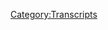 {{DEFAULTSORT:
    #_TRANSCRIPT_0669:Chatting With Amanda Moore
}}{{Transcript
    | title         = [[669: Chatting With Amanda Moore]]
    | caption       = [https://knowledgefight.libsyn.com/669-chatting-with-amanda-moore Listen to this episode on Libsyn]
    | episodeNumber = [[669: Chatting With Amanda Moore|669]]
    | length        = 01:23:18
}}

{{MessageBox
    | header     = Warning: Bot Generated Content
    | text       = This transcript was automatically generated by transcription software and likely contains many mistakes and misattributions. Please check the audio for definitive quotes, attribution, and context.
    | image      = N3yvass4myg91.webp
    | imagewidth = 50px
    | id         = warning
}}

{{TranscriptBlock
    | name      = Unknown Speaker
    | timestamp = 00:00:00.000
    | text      = N-N-N-N-N-N-N-Knowledge Fight
}}

{{TranscriptBlock
    | name      = Unknown Speaker
    | timestamp = 00:00:12.960
    | text      = Damn, Ed, Jordan, I am SWEATING
}}

{{TranscriptBlock
    | name      = Unknown Speaker
    | timestamp = 00:00:18.039
    | text      = knowledgefight.com, it's time to pray
}}

{{TranscriptBlock
    | name      = Unknown Speaker
    | timestamp = 00:00:21.320
    | text      = I have great respect for knowledgefight
}}

{{TranscriptBlock
    | name      = Unknown Speaker
    | timestamp = 00:00:23.920
    | text      = knowledgefight
}}

{{TranscriptBlock
    | name      = Unknown Speaker
    | timestamp = 00:00:25.199
    | text      = I'm sick of them posing as if they're the good guys
}}

{{TranscriptBlock
    | name      = Unknown Speaker
    | timestamp = 00:00:27.440
    | text      = Shang, we are the bad guys, knowledge fight
}}

{{TranscriptBlock
    | name      = Unknown Speaker
    | timestamp = 00:00:30.000
    | text      = Dan and Jordan, knowledge fight
}}

{{TranscriptBlock
    | name      = Unknown Speaker
    | timestamp = 00:00:32.240
    | text      = Riddle her, riddle her, riddle her
}}

{{TranscriptBlock
    | name      = Unknown Speaker
    | timestamp = 00:00:35.039
    | text      = Need, I need money
}}

{{TranscriptBlock
    | name      = Unknown Speaker
    | timestamp = 00:00:36.479
    | text      = Riddle her, riddle her, riddle her
}}

{{TranscriptBlock
    | name      = Unknown Speaker
    | timestamp = 00:00:39.359
    | text      = Andy and Kansas, Andy and, Andy and
}}

{{TranscriptBlock
    | name      = Unknown Speaker
    | timestamp = 00:00:42.240
    | text      = Stop it, Andy and, Andy and, Andy and, Andy and, Andy and
}}

{{TranscriptBlock
    | name      = Unknown Speaker
    | timestamp = 00:00:46.240
    | text      = It's time to pray
}}

{{TranscriptBlock
    | name      = Unknown Speaker
    | timestamp = 00:00:47.119
    | text      = Andy and Kansas, you're on the air, thanks for holding us
}}

{{TranscriptBlock
    | name      = Unknown Speaker
    | timestamp = 00:00:49.359
    | text      = Hello Alex, I'm a first time caller, I'm a huge fan
}}

{{TranscriptBlock
    | name      = Unknown Speaker
    | timestamp = 00:00:51.759
    | text      = I love your work
}}

{{TranscriptBlock
    | name      = Unknown Speaker
    | timestamp = 00:00:52.960
    | text      = knowledgefight
}}

{{TranscriptBlock
    | name      = Unknown Speaker
    | timestamp = 00:00:54.640
    | text      = knowledgefight.com
}}

{{TranscriptBlock
    | name      = Unknown Speaker
    | timestamp = 00:00:58.399
    | text      = I love you
}}

{{TranscriptBlock
    | name      = Unknown Speaker
    | timestamp = 00:00:59.119
    | text      = Hey everybody, welcome back to Knowledge Fight, I'm Dan
}}

{{TranscriptBlock
    | name      = Unknown Speaker
    | timestamp = 00:01:02.079
    | text      = Jordan not here today, Jordan on vacation
}}

{{TranscriptBlock
    | name      = Unknown Speaker
    | timestamp = 00:01:05.840
    | text      = Dan here, Celine, somewhere over there, mewing
}}

{{TranscriptBlock
    | name      = Unknown Speaker
    | timestamp = 00:01:10.000
    | text      = Hello, I am one guy who likes to sit around
}}

{{TranscriptBlock
    | name      = Unknown Speaker
    | timestamp = 00:01:13.920
    | text      = and worship at the altar scene and talk a little bit about
}}

{{TranscriptBlock
    | name      = Unknown Speaker
    | timestamp = 00:01:17.040
    | text      = Alex Jones and if Jordan were here I would imagine that
}}

{{TranscriptBlock
    | name      = Unknown Speaker
    | timestamp = 00:01:20.640
    | text      = right about now I'd be getting just incredibly surprised by him
}}

{{TranscriptBlock
    | name      = Unknown Speaker
    | timestamp = 00:01:24.480
    | text      = asking me if I had a bright spot and if he were here I would tell
}}

{{TranscriptBlock
    | name      = Unknown Speaker
    | timestamp = 00:01:28.959
    | text      = him that my bright spot today is actually it's something that
}}

{{TranscriptBlock
    | name      = Unknown Speaker
    | timestamp = 00:01:31.680
    | text      = maybe a little delayed being a bright spot but there's a new season of
}}

{{TranscriptBlock
    | name      = Unknown Speaker
    | timestamp = 00:01:35.519
    | text      = Survivor upon us it started a couple weeks back me and my
}}

{{TranscriptBlock
    | name      = Unknown Speaker
    | timestamp = 00:01:39.680
    | text      = friend Angela Lampsbury have been been watching the season a lot of
}}

{{TranscriptBlock
    | name      = Unknown Speaker
    | timestamp = 00:01:43.920
    | text      = there's a there's a lot of problems with with Survivor
}}

{{TranscriptBlock
    | name      = Unknown Speaker
    | timestamp = 00:01:47.120
    | text      = still I think I think they have added too many bells and whistles I think
}}

{{TranscriptBlock
    | name      = Unknown Speaker
    | timestamp = 00:01:52.719
    | text      = I've made this point in the past too many convoluted rules about
}}

{{TranscriptBlock
    | name      = Unknown Speaker
    | timestamp = 00:01:59.200
    | text      = idols that only have power at a certain point oh
}}

{{TranscriptBlock
    | name      = Unknown Speaker
    | timestamp = 00:02:02.959
    | text      = god the the it's it's a mess if you if you don't know what I'm
}}

{{TranscriptBlock
    | name      = Unknown Speaker
    | timestamp = 00:02:07.519
    | text      = talking about if you don't understand these Byzantine rules that Survivor has
}}

{{TranscriptBlock
    | name      = Unknown Speaker
    | timestamp = 00:02:11.280
    | text      = added good for you I'm rambling a little bit that's what
}}

{{TranscriptBlock
    | name      = Unknown Speaker
    | timestamp = 00:02:14.879
    | text      = happens when I'm sitting here alone I suppose so I wanted to
}}

{{TranscriptBlock
    | name      = Unknown Speaker
    | timestamp = 00:02:19.919
    | text      = put out a little special sneaky snake episode today
}}

{{TranscriptBlock
    | name      = Unknown Speaker
    | timestamp = 00:02:23.280
    | text      = and in Jordan's absence we thought take the opportunity to have a chat with
}}

{{TranscriptBlock
    | name      = Unknown Speaker
    | timestamp = 00:02:27.840
    | text      = somebody who folks have requested that we we have a
}}

{{TranscriptBlock
    | name      = Unknown Speaker
    | timestamp = 00:02:31.520
    | text      = chat with and someone who I think is a very interesting person and so I
}}

{{TranscriptBlock
    | name      = Unknown Speaker
    | timestamp = 00:02:37.599
    | text      = sat down and had a little chat with Amanda Moore and
}}

{{TranscriptBlock
    | name      = Unknown Speaker
    | timestamp = 00:02:41.120
    | text      = we will be getting into that in just a moment but before we do
}}

{{TranscriptBlock
    | name      = Unknown Speaker
    | timestamp = 00:02:44.479
    | text      = I would like to take a little moment to say hello to some new wonks
}}

{{TranscriptBlock
    | name      = Unknown Speaker
    | timestamp = 00:02:48.400
    | text      = so first wonky Kong thank you so much you are now policy wonk
}}

{{TranscriptBlock
    | name      = Unknown Speaker
    | timestamp = 00:02:51.680
    | text      = I'm a policy wonk next Barleywine versus the westboro baptist church thank you
}}

{{TranscriptBlock
    | name      = Unknown Speaker
    | timestamp = 00:02:55.680
    | text      = so much you are now policy wonk I'm a policy wonk thank you so much next
}}

{{TranscriptBlock
    | name      = Unknown Speaker
    | timestamp = 00:02:59.520
    | text      = on Infowars with his pile of documents all day long in the Shays lounge on
}}

{{TranscriptBlock
    | name      = Unknown Speaker
    | timestamp = 00:03:03.680
    | text      = the Shays lounge thank you so much you are now policy wonk
}}

{{TranscriptBlock
    | name      = Unknown Speaker
    | timestamp = 00:03:06.319
    | text      = I'm a policy wonk next Zachary motherfucking
}}

{{TranscriptBlock
    | name      = Unknown Speaker
    | timestamp = 00:03:09.599
    | text      = Sorrow thank you so much you are now policy wonk I'm a policy wonk
}}

{{TranscriptBlock
    | name      = Unknown Speaker
    | timestamp = 00:03:13.439
    | text      = and Kit Daniels crying because he can't have any gummy worms thank you so much
}}

{{TranscriptBlock
    | name      = Unknown Speaker
    | timestamp = 00:03:16.960
    | text      = You are now policy wonk. I'm a policy wonk and guess what Jordan who's not here?
}}

{{TranscriptBlock
    | name      = Unknown Speaker
    | timestamp = 00:03:20.879
    | text      = We have a technocrat at the mix
}}

{{TranscriptBlock
    | name      = Unknown Speaker
    | timestamp = 00:03:22.960
    | text      = So thank you so much to the technocrat who is a techno cat in a techno hat. You're now a technocrat
}}

{{TranscriptBlock
    | name      = Unknown Speaker
    | timestamp = 00:03:29.240
    | text      = I'm a policy wonk. I have risen above my enemies. I might quit tomorrow. Actually. I'm just gonna take a little break you know a
}}

{{TranscriptBlock
    | name      = Unknown Speaker
    | timestamp = 00:03:38.639
    | text      = little breaky for me and
}}

{{TranscriptBlock
    | name      = Unknown Speaker
    | timestamp = 00:03:41.599
    | text      = then we're going to come back and
}}

{{TranscriptBlock
    | name      = Unknown Speaker
    | timestamp = 00:03:44.360
    | text      = And I'm gonna start the show over
}}

{{TranscriptBlock
    | name      = Unknown Speaker
    | timestamp = 00:03:51.240
    | text      = Fuck you
}}

{{TranscriptBlock
    | name      = Unknown Speaker
    | timestamp = 00:03:52.560
    | text      = Fuck you. I got plenty of words for you
}}

{{TranscriptBlock
    | name      = Unknown Speaker
    | timestamp = 00:03:55.159
    | text      = But at the end of the day fuck you and your New World Order and fuck the horse
}}

{{TranscriptBlock
    | name      = Unknown Speaker
    | timestamp = 00:03:59.400
    | text      = She rode in on and all your shit. Maybe today should be my last broadcast. Maybe I'll just be gone a month. Maybe five years
}}

{{TranscriptBlock
    | name      = Unknown Speaker
    | timestamp = 00:04:07.400
    | text      = Maybe I'll walk out of here tomorrow, and you never see me again
}}

{{TranscriptBlock
    | name      = Unknown Speaker
    | timestamp = 00:04:11.400
    | text      = That's really what I want to do. I
}}

{{TranscriptBlock
    | name      = Unknown Speaker
    | timestamp = 00:04:13.400
    | text      = Never want to come back here again
}}

{{TranscriptBlock
    | name      = Unknown Speaker
    | timestamp = 00:04:15.319
    | text      = I apologize to the crew and the listeners yesterday that I was legitimately having breakdowns on air
}}

{{TranscriptBlock
    | name      = Unknown Speaker
    | timestamp = 00:04:22.560
    | text      = I'll be better tomorrow. We will find out if he's ever better, but for now
}}

{{TranscriptBlock
    | name      = Unknown Speaker
    | timestamp = 00:04:28.800
    | text      = On that note let us jump to this interview that me and Amanda did and
}}

{{TranscriptBlock
    | name      = Unknown Speaker
    | timestamp = 00:04:36.439
    | text      = We will catch you on on Friday for another episode. We will see you then
}}

{{TranscriptBlock
    | name      = Unknown Speaker
    | timestamp = 00:04:41.279
    | text      = Hello folks
}}

{{TranscriptBlock
    | name      = Unknown Speaker
    | timestamp = 00:04:43.720
    | text      = How do you do joining me today in in Jordan's absence?
}}

{{TranscriptBlock
    | name      = Unknown Speaker
    | timestamp = 00:04:47.759
    | text      = I I thought there was somebody who I wanted to have a conversation with somebody who I found very interesting and thought
}}

{{TranscriptBlock
    | name      = Unknown Speaker
    | timestamp = 00:04:54.439
    | text      = Might be relevant to a lot of the topics that we cover on the show
}}

{{TranscriptBlock
    | name      = Unknown Speaker
    | timestamp = 00:04:58.600
    | text      = So I'm thrilled to be joined today by Amanda Moore. How are you?
}}

{{TranscriptBlock
    | name      = Unknown Speaker
    | timestamp = 00:05:04.120
    | text      = Good I'm so happy to be here on my favorite podcast
}}

{{TranscriptBlock
    | name      = Unknown Speaker
    | timestamp = 00:05:07.360
    | text      = I'm thrilled that you enjoy the show
}}

{{TranscriptBlock
    | name      = Unknown Speaker
    | timestamp = 00:05:12.199
    | text      = I feel like for most people it's probably not a healthy thing, but given your particular
}}

{{TranscriptBlock
    | name      = Unknown Speaker
    | timestamp = 00:05:18.879
    | text      = Path and trajectory, maybe it's it's appropriate for you to enjoy the show
}}

{{TranscriptBlock
    | name      = Unknown Speaker
    | timestamp = 00:05:26.839
    | text      = Yeah, yeah, I
}}

{{TranscriptBlock
    | name      = Unknown Speaker
    | timestamp = 00:05:29.000
    | text      = Made my message to you previously when I was undercover so you know
}}

{{TranscriptBlock
    | name      = Unknown Speaker
    | timestamp = 00:05:32.720
    | text      = Mm-hmm for those who do not know
}}

{{TranscriptBlock
    | name      = Unknown Speaker
    | timestamp = 00:05:37.319
    | text      = Who you are and what you your your experience? Do you want to give like a little bit of a brief version of it?
}}

{{TranscriptBlock
    | name      = Unknown Speaker
    | timestamp = 00:05:43.720
    | text      = I don't want to tell it lest I lest I screw up some sort of details
}}

{{TranscriptBlock
    | name      = Unknown Speaker
    | timestamp = 00:05:49.600
    | text      = So I
}}

{{TranscriptBlock
    | name      = Unknown Speaker
    | timestamp = 00:05:51.439
    | text      = Kind of accidentally on purpose when undercover in the car right during coven
}}

{{TranscriptBlock
    | name      = Unknown Speaker
    | timestamp = 00:05:56.839
    | text      = Uh, so I went to steel rallies January 6 CPAC
}}

{{TranscriptBlock
    | name      = Unknown Speaker
    | timestamp = 00:06:03.800
    | text      = Matt gates
}}

{{TranscriptBlock
    | name      = Unknown Speaker
    | timestamp = 00:06:05.720
    | text      = Undersers, which is so embarrassing
}}

{{TranscriptBlock
    | name      = Unknown Speaker
    | timestamp = 00:06:08.279
    | text      = You know, you name it. I did it
}}

{{TranscriptBlock
    | name      = Unknown Speaker
    | timestamp = 00:06:11.279
    | text      = So and so now here we are
}}

{{TranscriptBlock
    | name      = Unknown Speaker
    | timestamp = 00:06:14.860
    | text      = So what what were the like actual dates that like you were like beginning and end of your time?
}}

{{TranscriptBlock
    | name      = Unknown Speaker
    | timestamp = 00:06:22.759
    | text      = Doing this undercover
}}

{{TranscriptBlock
    | name      = Unknown Speaker
    | timestamp = 00:06:24.759
    | text      = activity
}}

{{TranscriptBlock
    | name      = Unknown Speaker
    | timestamp = 00:06:27.560
    | text      = My first event I went to you was the November
}}

{{TranscriptBlock
    | name      = Unknown Speaker
    | timestamp = 00:06:31.120
    | text      = 2020 still rally in Washington DC right after Trump lost the election
}}

{{TranscriptBlock
    | name      = Unknown Speaker
    | timestamp = 00:06:38.160
    | text      = That was that was the end of Owen Schroyer's Caravan up the East Coast
}}

{{TranscriptBlock
    | name      = Unknown Speaker
    | timestamp = 00:06:44.399
    | text      = Yeah, yeah
}}

{{TranscriptBlock
    | name      = Unknown Speaker
    | timestamp = 00:06:46.399
    | text      = Wow to be there for the end of the Infowars Caravan what what a treat I
}}

{{TranscriptBlock
    | name      = Unknown Speaker
    | timestamp = 00:06:54.879
    | text      = Have to start describing it. My my time started when Owen Schroyer's Caravan ended in my city
}}

{{TranscriptBlock
    | name      = Unknown Speaker
    | timestamp = 00:07:02.319
    | text      = And then I got stops unfortunate in September 2021, okay, okay
}}

{{TranscriptBlock
    | name      = Unknown Speaker
    | timestamp = 00:07:07.779
    | text      = So yeah, that's that's a pretty good stretch that covers a lot of like the really
}}

{{TranscriptBlock
    | name      = Unknown Speaker
    | timestamp = 00:07:12.600
    | text      = sort of more
}}

{{TranscriptBlock
    | name      = Unknown Speaker
    | timestamp = 00:07:14.120
    | text      = turbulent times around that run that stretch
}}

{{TranscriptBlock
    | name      = Unknown Speaker
    | timestamp = 00:07:19.439
    | text      = You said that accidentally and on purpose yeah when we went undercover
}}

{{TranscriptBlock
    | name      = Unknown Speaker
    | timestamp = 00:07:25.560
    | text      = What what do you think was more do you think was more of an accident or more on purpose?
}}

{{TranscriptBlock
    | name      = Unknown Speaker
    | timestamp = 00:07:31.199
    | text      = You know, I think
}}

{{TranscriptBlock
    | name      = Unknown Speaker
    | timestamp = 00:07:33.720
    | text      = My plan was just to go like I went to the stuff is still rallies and I was just like there
}}

{{TranscriptBlock
    | name      = Unknown Speaker
    | timestamp = 00:07:37.959
    | text      = I'm like I was taking pictures and like tweeting about it and for that second stuff to still rally in December of 2020
}}

{{TranscriptBlock
    | name      = Unknown Speaker
    | timestamp = 00:07:45.720
    | text      = Asked me to put some audio since I live here and they knew I was gonna go anyway
}}

{{TranscriptBlock
    | name      = Unknown Speaker
    | timestamp = 00:07:50.800
    | text      = and so then I
}}

{{TranscriptBlock
    | name      = Unknown Speaker
    | timestamp = 00:07:52.839
    | text      = Will go to the fair wine and I'll just see if I can sell the other another podcast with I can write whatever and then
}}

{{TranscriptBlock
    | name      = Unknown Speaker
    | timestamp = 00:08:00.519
    | text      = We started me capital. So I was like
}}

{{TranscriptBlock
    | name      = Unknown Speaker
    | timestamp = 00:08:02.800
    | text      = So
}}

{{TranscriptBlock
    | name      = Unknown Speaker
    | timestamp = 00:08:06.160
    | text      = It kind of just kept escalating so I don't ever mentally kind of go to things and like
}}

{{TranscriptBlock
    | name      = Unknown Speaker
    | timestamp = 00:08:10.920
    | text      = in and out and not have a personality but
}}

{{TranscriptBlock
    | name      = Unknown Speaker
    | timestamp = 00:08:14.079
    | text      = when I was at CPAC, which is a
}}

{{TranscriptBlock
    | name      = Unknown Speaker
    | timestamp = 00:08:16.920
    | text      = mainstream Republican event a
}}

{{TranscriptBlock
    | name      = Unknown Speaker
    | timestamp = 00:08:20.399
    | text      = Nazi recruited me to help his grassroots organization get more Congress members so
}}

{{TranscriptBlock
    | name      = Unknown Speaker
    | timestamp = 00:08:26.800
    | text      = became a
}}

{{TranscriptBlock
    | name      = Unknown Speaker
    | timestamp = 00:08:28.800
    | text      = Undercover person so yeah, it seems like it was
}}

{{TranscriptBlock
    | name      = Unknown Speaker
    | timestamp = 00:08:33.240
    | text      = You know being around and then people coming up to you and and sort of being like hey you you wanna
}}

{{TranscriptBlock
    | name      = Unknown Speaker
    | timestamp = 00:08:40.480
    | text      = You want to dip in a little further?
}}

{{TranscriptBlock
    | name      = Unknown Speaker
    | timestamp = 00:08:42.600
    | text      = I guess that's that probably makes I mean that's probably a path a lot of people go down who are more willing and less
}}

{{TranscriptBlock
    | name      = Unknown Speaker
    | timestamp = 00:08:51.840
    | text      = Having a mind for
}}

{{TranscriptBlock
    | name      = Unknown Speaker
    | timestamp = 00:08:54.799
    | text      = Undercover operation
}}

{{TranscriptBlock
    | name      = Unknown Speaker
    | timestamp = 00:08:56.799
    | text      = Yeah, yeah people would ask me, you know, oh, well, how did you been in public politics before?
}}

{{TranscriptBlock
    | name      = Unknown Speaker
    | timestamp = 00:09:01.840
    | text      = And I would say no and I would just like well, you know from Maryland and everybody I grew up with is very, you know
}}

{{TranscriptBlock
    | name      = Unknown Speaker
    | timestamp = 00:09:07.039
    | text      = Liberal and so, you know, they know I'm conservative
}}

{{TranscriptBlock
    | name      = Unknown Speaker
    | timestamp = 00:09:09.840
    | text      = They assume I didn't vote for Trump and I've never corrected them but now COVID
}}

{{TranscriptBlock
    | name      = Unknown Speaker
    | timestamp = 00:09:15.200
    | text      = Thank you. Stay in or you leave your house and so everybody knows and so I've like lost my friends and my support group
}}

{{TranscriptBlock
    | name      = Unknown Speaker
    | timestamp = 00:09:20.960
    | text      = I'm trying to find a new set of people and everybody would be like, oh, yeah, totally normal happens all the time
}}

{{TranscriptBlock
    | name      = Unknown Speaker
    | timestamp = 00:09:24.960
    | text      = Yes
}}

{{TranscriptBlock
    | name      = Unknown Speaker
    | timestamp = 00:09:26.960
    | text      = Interesting. Did you feel like you were intentionally creating that as a way to make yourself look more vulnerable?
}}

{{TranscriptBlock
    | name      = Unknown Speaker
    | timestamp = 00:09:35.200
    | text      = Like that those sort of descriptions of yourself like that would be the sort of person that they would want to recruit in
}}

{{TranscriptBlock
    | name      = Unknown Speaker
    | timestamp = 00:09:43.519
    | text      = It's interesting. I never I've ever thought about it. I was just like, oh shit
}}

{{TranscriptBlock
    | name      = Unknown Speaker
    | timestamp = 00:09:47.000
    | text      = I need a reason why I wouldn't even put my name. I don't come up as a member of the Young Republicans Club
}}

{{TranscriptBlock
    | name      = Unknown Speaker
    | timestamp = 00:09:51.519
    | text      = But that's yeah
}}

{{TranscriptBlock
    | name      = Unknown Speaker
    | timestamp = 00:09:53.519
    | text      = That's actually a really good point
}}

{{TranscriptBlock
    | name      = Unknown Speaker
    | timestamp = 00:09:54.960
    | text      = It seems like that is the a lot of the sort of people you hear who fall down these these rabbit holes or people who
}}

{{TranscriptBlock
    | name      = Unknown Speaker
    | timestamp = 00:10:02.799
    | text      = you know don't have those support structures people who maybe have
}}

{{TranscriptBlock
    | name      = Unknown Speaker
    | timestamp = 00:10:07.720
    | text      = gotten some
}}

{{TranscriptBlock
    | name      = Unknown Speaker
    | timestamp = 00:10:09.440
    | text      = Weird politics and the people around them are tolerant of it or or just have had enough of it
}}

{{TranscriptBlock
    | name      = Unknown Speaker
    | timestamp = 00:10:15.440
    | text      = And then they find the people who will accept them, you know, yeah
}}

{{TranscriptBlock
    | name      = Unknown Speaker
    | timestamp = 00:10:19.600
    | text      = Yeah, it was definitely common and I mean it like it's a crass way to say it but like it is true like during COVID
}}

{{TranscriptBlock
    | name      = Unknown Speaker
    | timestamp = 00:10:25.279
    | text      = like
}}

{{TranscriptBlock
    | name      = Unknown Speaker
    | timestamp = 00:10:26.279
    | text      = especially here and I know the rest of the country was different because I traveled all around the country for COVID but like here like
}}

{{TranscriptBlock
    | name      = Unknown Speaker
    | timestamp = 00:10:32.120
    | text      = You know people like DC had one of the highest mass compliance rates in the country
}}

{{TranscriptBlock
    | name      = Unknown Speaker
    | timestamp = 00:10:36.000
    | text      = So people were a mass outside like well into the summer of 2020
}}

{{TranscriptBlock
    | name      = Unknown Speaker
    | timestamp = 00:10:39.799
    | text      = I mean it was it was all very much like if somebody didn't do the rules they're gonna do was socially acceptable
}}

{{TranscriptBlock
    | name      = Unknown Speaker
    | timestamp = 00:10:46.440
    | text      = I mean you definitely were like
}}

{{TranscriptBlock
    | name      = Unknown Speaker
    | timestamp = 00:10:48.440
    | text      = You know
}}

{{TranscriptBlock
    | name      = Unknown Speaker
    | timestamp = 00:10:49.639
    | text      = Mm-hmm unless you were in Congress and then you get away with it
}}

{{TranscriptBlock
    | name      = Unknown Speaker
    | timestamp = 00:10:55.200
    | text      = That's true
}}

{{TranscriptBlock
    | name      = Unknown Speaker
    | timestamp = 00:10:58.000
    | text      = So you you went undercover and did you I guess
}}

{{TranscriptBlock
    | name      = Unknown Speaker
    | timestamp = 00:11:02.639
    | text      = Something that I'm kind of interested in is like early on when you started to notice that you know
}}

{{TranscriptBlock
    | name      = Unknown Speaker
    | timestamp = 00:11:08.960
    | text      = Like you're you're getting in enmeshed in some of these circles
}}

{{TranscriptBlock
    | name      = Unknown Speaker
    | timestamp = 00:11:12.639
    | text      = What what sort of gold did you have with the undercover thing? Like did it was there a like
}}

{{TranscriptBlock
    | name      = Unknown Speaker
    | timestamp = 00:11:20.519
    | text      = I'm gonna find criminal activity or
}}

{{TranscriptBlock
    | name      = Unknown Speaker
    | timestamp = 00:11:24.320
    | text      = Information or what was where was your mind at?
}}

{{TranscriptBlock
    | name      = Unknown Speaker
    | timestamp = 00:11:28.279
    | text      = I was freaking out. I mean at first like I said, you know, like once the guy like talked to me at some talk
}}

{{TranscriptBlock
    | name      = Unknown Speaker
    | timestamp = 00:11:34.399
    | text      = I was like, hey, we have this group. I was still like whatever. Um, you know, I wasn't I then I googled him
}}

{{TranscriptBlock
    | name      = Unknown Speaker
    | timestamp = 00:11:41.279
    | text      = And I realized I was like okay. His group is like actually working Congress
}}

{{TranscriptBlock
    | name      = Unknown Speaker
    | timestamp = 00:11:45.519
    | text      = They are actually helping write stuff with Congress
}}

{{TranscriptBlock
    | name      = Unknown Speaker
    | timestamp = 00:11:49.080
    | text      = And when I messaged him, I was like, yeah, I'm very interested in helping you
}}

{{TranscriptBlock
    | name      = Unknown Speaker
    | timestamp = 00:11:52.080
    | text      = He's like, well, I have this contract at the Hungarian embassy. So you guys can you know, and so I was like, oh my god
}}

{{TranscriptBlock
    | name      = Unknown Speaker
    | timestamp = 00:11:58.799
    | text      = I'm I still like in this edition like
}}

{{TranscriptBlock
    | name      = Unknown Speaker
    | timestamp = 00:12:02.480
    | text      = So I I mean it became like yeah, I was like this is you know
}}

{{TranscriptBlock
    | name      = Unknown Speaker
    | timestamp = 00:12:06.759
    | text      = It's something you should write about us to call probably like write some long-form article or something and then it started to be like, okay
}}

{{TranscriptBlock
    | name      = Unknown Speaker
    | timestamp = 00:12:12.399
    | text      = Well, obviously like I think there might be criminal churches here. This is definitely something that
}}

{{TranscriptBlock
    | name      = Unknown Speaker
    | timestamp = 00:12:17.559
    | text      = Voters should know about really like congressperson that's running
}}

{{TranscriptBlock
    | name      = Unknown Speaker
    | timestamp = 00:12:22.000
    | text      = Obviously, this is much more than the long-form piece now that I have to rate
}}

{{TranscriptBlock
    | name      = Unknown Speaker
    | timestamp = 00:12:26.000
    | text      = and so it's just kind of like all over the place, but I didn't really
}}

{{TranscriptBlock
    | name      = Unknown Speaker
    | timestamp = 00:12:30.159
    | text      = Still didn't really have a plan other than get as much information as possible and then sort it out later
}}

{{TranscriptBlock
    | name      = Unknown Speaker
    | timestamp = 00:12:34.639
    | text      = Mm-hmm. Did did a plan of like what you were doing develop over time?
}}

{{TranscriptBlock
    | name      = Unknown Speaker
    | timestamp = 00:12:39.679
    | text      = Was there there was there like a point where you realized like, all right
}}

{{TranscriptBlock
    | name      = Unknown Speaker
    | timestamp = 00:12:43.279
    | text      = This is this is why I'm here or why I'm doing this
}}

{{TranscriptBlock
    | name      = Unknown Speaker
    | timestamp = 00:12:46.679
    | text      = Well, I mean the plan, my plan was to like
}}

{{TranscriptBlock
    | name      = Unknown Speaker
    | timestamp = 00:12:50.960
    | text      = Really gives much information about this particular group as possible
}}

{{TranscriptBlock
    | name      = Unknown Speaker
    | timestamp = 00:12:53.440
    | text      = And I was I mean a bunch so many so many people that I was on a ton of journalists knew what I was doing
}}

{{TranscriptBlock
    | name      = Unknown Speaker
    | timestamp = 00:12:58.840
    | text      = A lot of people knew some on the record and some off the records
}}

{{TranscriptBlock
    | name      = Unknown Speaker
    | timestamp = 00:13:01.840
    | text      = The information that I was getting um, and it was just it was hard to say because it's like
}}

{{TranscriptBlock
    | name      = Unknown Speaker
    | timestamp = 00:13:07.879
    | text      = You can see obviously if if A and B is happening then like, you know C is happening, too
}}

{{TranscriptBlock
    | name      = Unknown Speaker
    | timestamp = 00:13:13.799
    | text      = We have to be able to improve it
}}

{{TranscriptBlock
    | name      = Unknown Speaker
    | timestamp = 00:13:15.559
    | text      = It's a lot of it was just like can you pull out more information from these people?
}}

{{TranscriptBlock
    | name      = Unknown Speaker
    | timestamp = 00:13:20.320
    | text      = And then I was also like going to like QAnon stuff, which wasn't really related to fascism
}}

{{TranscriptBlock
    | name      = Unknown Speaker
    | timestamp = 00:13:25.559
    | text      = That was just for fun
}}

{{TranscriptBlock
    | name      = Unknown Speaker
    | timestamp = 00:13:27.559
    | text      = And a lot of that was like, they don't have media, they don't allow media
}}

{{TranscriptBlock
    | name      = Unknown Speaker
    | timestamp = 00:13:32.559
    | text      = And they don't they don't if they live stream something gets taken down
}}

{{TranscriptBlock
    | name      = Unknown Speaker
    | timestamp = 00:13:36.559
    | text      = So that's like lost the lost QAnon Chronicles of 2021
}}

{{TranscriptBlock
    | name      = Unknown Speaker
    | timestamp = 00:13:41.559
    | text      = That I was recording. So that was a little different
}}

{{TranscriptBlock
    | name      = Unknown Speaker
    | timestamp = 00:13:44.559
    | text      = So you have like an archive of of like the the the what would it be the apocrypha of
}}

{{TranscriptBlock
    | name      = Unknown Speaker
    | timestamp = 00:13:52.559
    | text      = That's gonna be valuable one day that's gonna be that's gonna be in a college archive
}}

{{TranscriptBlock
    | name      = Unknown Speaker
    | timestamp = 00:13:58.559
    | text      = Um, so yeah
}}

{{TranscriptBlock
    | name      = Unknown Speaker
    | timestamp = 00:14:00.559
    | text      = A whole year of experiences that you've had that's obviously going to be more than like a single piece
}}

{{TranscriptBlock
    | name      = Unknown Speaker
    | timestamp = 00:14:09.559
    | text      = As you're describing it, you know, you're going to be sort of more mainstream conservative
}}

{{TranscriptBlock
    | name      = Unknown Speaker
    | timestamp = 00:14:16.559
    | text      = Areas, you know, whether it be the CPEC or I guess you could call stop the steal stuff like fairly mainstream now
}}

{{TranscriptBlock
    | name      = Unknown Speaker
    | timestamp = 00:14:25.559
    | text      = And then the QAnon stuff
}}

{{TranscriptBlock
    | name      = Unknown Speaker
    | timestamp = 00:14:27.559
    | text      = And so there's there's sort of multiple threads and they kind of how much overlap did you experience between that that kind of those worlds
}}

{{TranscriptBlock
    | name      = Unknown Speaker
    | timestamp = 00:14:37.559
    | text      = So here's like a couple of examples
}}

{{TranscriptBlock
    | name      = Unknown Speaker
    | timestamp = 00:14:40.559
    | text      = I'm 33 years old and everybody I was hanging out with in the fascist world was like probably my age a little older a little younger like roughly in my age group
}}

{{TranscriptBlock
    | name      = Unknown Speaker
    | timestamp = 00:14:53.559
    | text      = QAnon stuff was way more like boomers
}}

{{TranscriptBlock
    | name      = Unknown Speaker
    | timestamp = 00:14:58.559
    | text      = And so there wouldn't be like that kind of overlap
}}

{{TranscriptBlock
    | name      = Unknown Speaker
    | timestamp = 00:15:02.559
    | text      = The overlap that I would see would be like Turning Point USA which is meant for mainstream young Republicans
}}

{{TranscriptBlock
    | name      = Unknown Speaker
    | timestamp = 00:15:11.559
    | text      = Like the fascists that I was hanging out with would go there and recruit people like obviously they got me at CPEC
}}

{{TranscriptBlock
    | name      = Unknown Speaker
    | timestamp = 00:15:17.559
    | text      = They would be happy to use the QAnon people for sure which they talked about extensively
}}

{{TranscriptBlock
    | name      = Unknown Speaker
    | timestamp = 00:15:24.559
    | text      = I think a lot of it's like the age difference where if I have the stuff I was going to live free
}}

{{TranscriptBlock
    | name      = Unknown Speaker
    | timestamp = 00:15:31.559
    | text      = So if I was going to like maybe free QAnon stuff or like if I was more on the west coast where there's like all those rallies in LA
}}

{{TranscriptBlock
    | name      = Unknown Speaker
    | timestamp = 00:15:39.559
    | text      = Where they do skew much younger I probably would have seen more crossover but just the way it worked out
}}

{{TranscriptBlock
    | name      = Unknown Speaker
    | timestamp = 00:15:45.559
    | text      = Well on January 6 I actually I messaged a friend of the show Mike Rothschild and I was like this is the first time I've seen a guy in a three percenter shirt
}}

{{TranscriptBlock
    | name      = Unknown Speaker
    | timestamp = 00:15:56.559
    | text      = Talked to a guy in a QAnon shirt, they're like grilling hot dogs before we stormed the capitol you know
}}

{{TranscriptBlock
    | name      = Unknown Speaker
    | timestamp = 00:16:01.559
    | text      = And so that was a lot and then like three percenters were handing out water bottles at a QAnon oven I went to
}}

{{TranscriptBlock
    | name      = Unknown Speaker
    | timestamp = 00:16:08.559
    | text      = They were like providing like security and like services for us
}}

{{TranscriptBlock
    | name      = Unknown Speaker
    | timestamp = 00:16:13.559
    | text      = Oh wow, so do you have a feeling or a sense then that like what you experienced was like after that there was more melding?
}}

{{TranscriptBlock
    | name      = Unknown Speaker
    | timestamp = 00:16:23.559
    | text      = Yeah, I've never seen it until January 6th so I'm like this is not my first like I've never been undercover but because of the way I walk
}}

{{TranscriptBlock
    | name      = Unknown Speaker
    | timestamp = 00:16:32.559
    | text      = It's pretty easy for me just to walk into the wrong side of the protest so like Laura Loomer had a big rally in DC a few years ago
}}

{{TranscriptBlock
    | name      = Unknown Speaker
    | timestamp = 00:16:39.559
    | text      = And I literally walked out of my office on the wrong side of the building and ended up at it and I was like oh guess I'm recording this now
}}

{{TranscriptBlock
    | name      = Unknown Speaker
    | timestamp = 00:16:45.559
    | text      = And like you know there wasn't that like I mean there's just I've never seen anything like that mentioned to people because people make fun of the QAnon people you know
}}

{{TranscriptBlock
    | name      = Unknown Speaker
    | timestamp = 00:16:54.559
    | text      = Even the people in those like those right-wing circles are making fun of that yeah
}}

{{TranscriptBlock
    | name      = Unknown Speaker
    | timestamp = 00:17:01.559
    | text      = That kind of bums me out but pretty expected I would think
}}

{{TranscriptBlock
    | name      = Unknown Speaker
    | timestamp = 00:17:06.559
    | text      = So you experienced I guess then what you're describing as like you kind of being an intentional like people who are maybe more extreme
}}

{{TranscriptBlock
    | name      = Unknown Speaker
    | timestamp = 00:17:18.559
    | text      = Going to places like Turning Point, like CPEC in order to maybe find people who would be receptive to their more extreme message
}}

{{TranscriptBlock
    | name      = Unknown Speaker
    | timestamp = 00:17:26.559
    | text      = This is an intentional strategy that you see people using I take it
}}

{{TranscriptBlock
    | name      = Unknown Speaker
    | timestamp = 00:17:33.559
    | text      = Well I didn't just see people using it I actively discussed doing this
}}

{{TranscriptBlock
    | name      = Unknown Speaker
    | timestamp = 00:17:38.559
    | text      = Like I have audio with literal Nazis talking about how yeah we're gonna just start going to you know young republican stuff
}}

{{TranscriptBlock
    | name      = Unknown Speaker
    | timestamp = 00:17:45.559
    | text      = And we're gonna say yeah I'm a nationalist yeah like I'm you know obviously like I'm a white nationalist and just you know make it normal
}}

{{TranscriptBlock
    | name      = Unknown Speaker
    | timestamp = 00:17:53.559
    | text      = So yeah it's happening
}}

{{TranscriptBlock
    | name      = Unknown Speaker
    | timestamp = 00:17:55.559
    | text      = Yeah that's that's kind of not that surprising I guess I guess that like you'd expect that they would be aware of that
}}

{{TranscriptBlock
    | name      = Unknown Speaker
    | timestamp = 00:18:04.559
    | text      = I wonder how much people like the Turning Point folk are aware of that that they are being used that way
}}

{{TranscriptBlock
    | name      = Unknown Speaker
    | timestamp = 00:18:13.559
    | text      = Do you have a sense of that?
}}

{{TranscriptBlock
    | name      = Unknown Speaker
    | timestamp = 00:18:16.559
    | text      = The guys I was hanging out with in response to Turning Point
}}

{{TranscriptBlock
    | name      = Unknown Speaker
    | timestamp = 00:18:20.559
    | text      = Oh so maybe maybe fairly aware
}}

{{TranscriptBlock
    | name      = Unknown Speaker
    | timestamp = 00:18:24.559
    | text      = So there's like a weird structure too for like I was hanging out with like people who I said I was 27
}}

{{TranscriptBlock
    | name      = Unknown Speaker
    | timestamp = 00:18:31.559
    | text      = Because like obviously I need to be also my fiancÃ© died
}}

{{TranscriptBlock
    | name      = Unknown Speaker
    | timestamp = 00:18:36.559
    | text      = That's what I would tell people because I had to explain why you know like I'm not there and I'm just sad
}}

{{TranscriptBlock
    | name      = Unknown Speaker
    | timestamp = 00:18:40.559
    | text      = I want at least eight white babies so like I think the guys are mostly like in their early 30s
}}

{{TranscriptBlock
    | name      = Unknown Speaker
    | timestamp = 00:18:47.559
    | text      = And so there is that and then below that in age range you have APU, the American Popular Studio
}}

{{TranscriptBlock
    | name      = Unknown Speaker
    | timestamp = 00:18:54.559
    | text      = Which is a spin-off group of breakers who are like Nick, Nick Fuentes is too toxic
}}

{{TranscriptBlock
    | name      = Unknown Speaker
    | timestamp = 00:18:59.559
    | text      = And then you have the honesty of Nick
}}

{{TranscriptBlock
    | name      = Unknown Speaker
    | timestamp = 00:19:01.559
    | text      = Did a trip with USA and like banned Nick, banned a handful of breakers
}}

{{TranscriptBlock
    | name      = Unknown Speaker
    | timestamp = 00:19:05.559
    | text      = And then like APU isn't welcome but plenty of those guys like go to Turning Point USA events
}}

{{TranscriptBlock
    | name      = Unknown Speaker
    | timestamp = 00:19:10.559
    | text      = And then above that you have the group I was with who's just straight up given a booth to be an exhibitor
}}

{{TranscriptBlock
    | name      = Unknown Speaker
    | timestamp = 00:19:15.559
    | text      = So it's like the more distinguished you are
}}

{{TranscriptBlock
    | name      = Unknown Speaker
    | timestamp = 00:19:18.559
    | text      = That seems like a bad vibe
}}

{{TranscriptBlock
    | name      = Unknown Speaker
    | timestamp = 00:19:22.559
    | text      = That seems like a recipe for quite an indoctrination cycle
}}

{{TranscriptBlock
    | name      = Unknown Speaker
    | timestamp = 00:19:27.559
    | text      = That stinks
}}

{{TranscriptBlock
    | name      = Unknown Speaker
    | timestamp = 00:19:30.559
    | text      = I guess one question that I'm sure you get all the time but I'm very interested in is
}}

{{TranscriptBlock
    | name      = Unknown Speaker
    | timestamp = 00:19:38.559
    | text      = Like was there ever a point where like you were like legitimately afraid for your life
}}

{{TranscriptBlock
    | name      = Unknown Speaker
    | timestamp = 00:19:49.559
    | text      = Because I have to assume that being in the like you're around people who do nothing but spread violent rhetoric
}}

{{TranscriptBlock
    | name      = Unknown Speaker
    | timestamp = 00:19:58.559
    | text      = You know like it's gotta be I would assume frequently pretty scary
}}

{{TranscriptBlock
    | name      = Unknown Speaker
    | timestamp = 00:20:05.559
    | text      = I mean I think what like the correct answer is yes but the real answer is no
}}

{{TranscriptBlock
    | name      = Unknown Speaker
    | timestamp = 00:20:11.559
    | text      = I mean I flew across the country to go on a picnic date with a Nazi overlooking a riot
}}

{{TranscriptBlock
    | name      = Unknown Speaker
    | timestamp = 00:20:18.559
    | text      = And like I got his car and I just didn't even think about it I'm like whatever this is fine
}}

{{TranscriptBlock
    | name      = Unknown Speaker
    | timestamp = 00:20:24.559
    | text      = I was like in hotel room parties with these people and I just never I never felt like I was in danger
}}

{{TranscriptBlock
    | name      = Unknown Speaker
    | timestamp = 00:20:31.559
    | text      = And I mean obviously the caveat to that is like had they realized what was going on
}}

{{TranscriptBlock
    | name      = Unknown Speaker
    | timestamp = 00:20:35.559
    | text      = I think it would have been a different story but they didn't
}}

{{TranscriptBlock
    | name      = Unknown Speaker
    | timestamp = 00:20:38.559
    | text      = And so it was never I mean the violence never directed at me
}}

{{TranscriptBlock
    | name      = Unknown Speaker
    | timestamp = 00:20:41.559
    | text      = So that worry wasn't in your mind of like maybe they know already
}}

{{TranscriptBlock
    | name      = Unknown Speaker
    | timestamp = 00:20:47.559
    | text      = These people listen
}}

{{TranscriptBlock
    | name      = Unknown Speaker
    | timestamp = 00:20:50.559
    | text      = Massive eye roll there
}}

{{TranscriptBlock
    | name      = Unknown Speaker
    | timestamp = 00:20:54.559
    | text      = Okay so wait okay first of all these these dumb shits I like I would text these guys
}}

{{TranscriptBlock
    | name      = Unknown Speaker
    | timestamp = 00:21:02.559
    | text      = So all of the guys who were in like all the fascists like actual Nazi or like Nazi people
}}

{{TranscriptBlock
    | name      = Unknown Speaker
    | timestamp = 00:21:07.559
    | text      = I would text them and they like they clearly had no idea
}}

{{TranscriptBlock
    | name      = Unknown Speaker
    | timestamp = 00:21:12.559
    | text      = I mean because they would just keep hitting on me and like whatever
}}

{{TranscriptBlock
    | name      = Unknown Speaker
    | timestamp = 00:21:14.559
    | text      = And like when I was actually doxxed someone on 4chan doxxed me and put my doxxed in all these telegram groups
}}

{{TranscriptBlock
    | name      = Unknown Speaker
    | timestamp = 00:21:19.559
    | text      = And all the QAnon people saw but the fascists didn't see it for like a week and a half
}}

{{TranscriptBlock
    | name      = Unknown Speaker
    | timestamp = 00:21:23.559
    | text      = Like I was still gonna fly down to an event in Florida that we were all supposed to go to together
}}

{{TranscriptBlock
    | name      = Unknown Speaker
    | timestamp = 00:21:27.559
    | text      = And like I was like all right I'm just gonna text them and I'm gonna see if anybody says anything
}}

{{TranscriptBlock
    | name      = Unknown Speaker
    | timestamp = 00:21:31.559
    | text      = And everybody responded immediately like they had no I mean they literally could not control themselves
}}

{{TranscriptBlock
    | name      = Unknown Speaker
    | timestamp = 00:21:37.559
    | text      = There's no way they would have been able to like not call them out
}}

{{TranscriptBlock
    | name      = Unknown Speaker
    | timestamp = 00:21:41.559
    | text      = So they don't have they don't have good information awareness
}}

{{TranscriptBlock
    | name      = Unknown Speaker
    | timestamp = 00:21:46.559
    | text      = The QAnon folks are more plugged in
}}

{{TranscriptBlock
    | name      = Unknown Speaker
    | timestamp = 00:21:49.559
    | text      = Well the QAnon folks spend all of their time in the telegram channels
}}

{{TranscriptBlock
    | name      = Unknown Speaker
    | timestamp = 00:21:53.559
    | text      = Like what new conspiracy can we come up with today oh my gosh
}}

{{TranscriptBlock
    | name      = Unknown Speaker
    | timestamp = 00:21:58.559
    | text      = Wow I guess maybe I'm just kind of like up in my head
}}

{{TranscriptBlock
    | name      = Unknown Speaker
    | timestamp = 00:22:03.559
    | text      = So I just imagine myself like constantly being like I've been figured out oh no
}}

{{TranscriptBlock
    | name      = Unknown Speaker
    | timestamp = 00:22:07.559
    | text      = Like that that's I mean I think I think it probably takes a certain amount of like putting that aside
}}

{{TranscriptBlock
    | name      = Unknown Speaker
    | timestamp = 00:22:14.559
    | text      = To be able to be in an undercover situation you know
}}

{{TranscriptBlock
    | name      = Unknown Speaker
    | timestamp = 00:22:18.559
    | text      = Yeah in the beginning I was more I wasn't scared because sometimes in the beginning wasn't anywhere where like
}}

{{TranscriptBlock
    | name      = Unknown Speaker
    | timestamp = 00:22:25.559
    | text      = I mean people in the convention center at CPAC are gonna like turn on me you know
}}

{{TranscriptBlock
    | name      = Unknown Speaker
    | timestamp = 00:22:30.559
    | text      = And like their security like I'm fine if even if everybody figured it out
}}

{{TranscriptBlock
    | name      = Unknown Speaker
    | timestamp = 00:22:35.559
    | text      = So I think it was good I kind of eased in like that because it got it out of the way I wasn't nervous
}}

{{TranscriptBlock
    | name      = Unknown Speaker
    | timestamp = 00:22:41.559
    | text      = You're saying you were in like hotel parties and stuff like so you were probably drinking with these folks and such
}}

{{TranscriptBlock
    | name      = Unknown Speaker
    | timestamp = 00:22:49.559
    | text      = Like I would be so scared of that like I don't know I maybe it's just because I talk a little bit of shit when I have some drinks
}}

{{TranscriptBlock
    | name      = Unknown Speaker
    | timestamp = 00:22:59.559
    | text      = So like I would be so afraid of just like saying the wrong thing
}}

{{TranscriptBlock
    | name      = Unknown Speaker
    | timestamp = 00:23:03.559
    | text      = I don't know I'm fascinated by this aspect of what you did like the being comfortable
}}

{{TranscriptBlock
    | name      = Unknown Speaker
    | timestamp = 00:23:10.559
    | text      = I got blackout drunk one time and it was at 20 Point USA and it was maybe the second night
}}

{{TranscriptBlock
    | name      = Unknown Speaker
    | timestamp = 00:23:18.559
    | text      = And there was some shitty dinner I don't know and I met this guy who I'd seen him the night before the hotel thing
}}

{{TranscriptBlock
    | name      = Unknown Speaker
    | timestamp = 00:23:28.559
    | text      = And we started talking and he asked me what my vision for America was and I was like oh I don't know
}}

{{TranscriptBlock
    | name      = Unknown Speaker
    | timestamp = 00:23:34.559
    | text      = I never wanted to radicalize people and so I always like match whatever energy you gave me if you were like a regular moderate republican
}}

{{TranscriptBlock
    | name      = Unknown Speaker
    | timestamp = 00:23:41.559
    | text      = I'm not gonna be like have you heard about the Jews? So he was like what do you want?
}}

{{TranscriptBlock
    | name      = Unknown Speaker
    | timestamp = 00:23:49.559
    | text      = He's like well like a friendlier Nazi Germany and I was like okay I guess you know I can say whatever you guys can
}}

{{TranscriptBlock
    | name      = Unknown Speaker
    | timestamp = 00:23:58.559
    | text      = And so we hung out and for just hours this went on and this guy flew across the country to go on a picnic date with
}}

{{TranscriptBlock
    | name      = Unknown Speaker
    | timestamp = 00:24:04.559
    | text      = And we went to a James O'Keefe sponsored open bar party afterwards and I just was like I can't do this anymore
}}

{{TranscriptBlock
    | name      = Unknown Speaker
    | timestamp = 00:24:13.559
    | text      = And I just got shitfaced so other than that I would like get like gin and tonics and like dump it out in the sink in the bathroom and fill it up with water
}}

{{TranscriptBlock
    | name      = Unknown Speaker
    | timestamp = 00:24:21.559
    | text      = Smart, smart. I mean I could relate with all angles of that like I certainly would end up slamming drinks at a open bar James O'Keefe party
}}

{{TranscriptBlock
    | name      = Unknown Speaker
    | timestamp = 00:24:36.559
    | text      = I can't imagine existing there and not
}}

{{TranscriptBlock
    | name      = Unknown Speaker
    | timestamp = 00:24:42.559
    | text      = Was that where you got your llama?
}}

{{TranscriptBlock
    | name      = Unknown Speaker
    | timestamp = 00:24:46.559
    | text      = It's where I got him. You've liberated this llama? I liberated my liberated retracto
}}

{{TranscriptBlock
    | name      = Unknown Speaker
    | timestamp = 00:24:53.559
    | text      = He was sitting on the table when I walked in and my arm was broken so I had to fling so I was like
}}

{{TranscriptBlock
    | name      = Unknown Speaker
    | timestamp = 00:24:58.559
    | text      = And I put him in the flight and people tried to steal him all night
}}

{{TranscriptBlock
    | name      = Unknown Speaker
    | timestamp = 00:25:02.559
    | text      = Well it's quite an attractive llama I can understand people wanting to swipe it
}}

{{TranscriptBlock
    | name      = Unknown Speaker
    | timestamp = 00:25:08.559
    | text      = Well I also got COVID so a llama might be like a pox
}}

{{TranscriptBlock
    | name      = Unknown Speaker
    | timestamp = 00:25:13.559
    | text      = Yeah it's like a pox blanket
}}

{{TranscriptBlock
    | name      = Unknown Speaker
    | timestamp = 00:25:16.559
    | text      = Congratulations
}}

{{TranscriptBlock
    | name      = Unknown Speaker
    | timestamp = 00:25:17.559
    | text      = Thank you
}}

{{TranscriptBlock
    | name      = Unknown Speaker
    | timestamp = 00:25:18.559
    | text      = So one of the things that I wanted to bring up is kind of like related to the stuff that we kind of go over on this show is
}}

{{TranscriptBlock
    | name      = Unknown Speaker
    | timestamp = 00:25:28.559
    | text      = I feel like my sense of things is that there's like Alex and his sort of propaganda world
}}

{{TranscriptBlock
    | name      = Unknown Speaker
    | timestamp = 00:25:37.559
    | text      = And then the sort of waters that you were swimming in they're related in as much as there's hard right extremism
}}

{{TranscriptBlock
    | name      = Unknown Speaker
    | timestamp = 00:25:46.559
    | text      = And a lot of the same ideas and a lot of the same desires for the world
}}

{{TranscriptBlock
    | name      = Unknown Speaker
    | timestamp = 00:25:52.559
    | text      = But it seems like that's a completely separate like group
}}

{{TranscriptBlock
    | name      = Unknown Speaker
    | timestamp = 00:25:57.559
    | text      = There are names that ring out in the communities that you were talking about that have nothing to do with like Alex and Infowars
}}

{{TranscriptBlock
    | name      = Unknown Speaker
    | timestamp = 00:26:06.559
    | text      = And they probably I'm guessing think that Alex is a joke
}}

{{TranscriptBlock
    | name      = Unknown Speaker
    | timestamp = 00:26:10.559
    | text      = Would that be accurate?
}}

{{TranscriptBlock
    | name      = Unknown Speaker
    | timestamp = 00:26:12.559
    | text      = If you mean the like younger fascists? No
}}

{{TranscriptBlock
    | name      = Unknown Speaker
    | timestamp = 00:26:16.559
    | text      = I mean I mean so people like
}}

{{TranscriptBlock
    | name      = Unknown Speaker
    | timestamp = 00:26:19.559
    | text      = Okay so I was at this American Policy Union event and you know they're all
}}

{{TranscriptBlock
    | name      = Unknown Speaker
    | timestamp = 00:26:26.559
    | text      = I mean one of the organizers was like 16 years old like they're not
}}

{{TranscriptBlock
    | name      = Unknown Speaker
    | timestamp = 00:26:29.559
    | text      = And they're 16 years old
}}

{{TranscriptBlock
    | name      = Unknown Speaker
    | timestamp = 00:26:34.559
    | text      = And they're all like talking and somebody was like you know we make fun of the big red man
}}

{{TranscriptBlock
    | name      = Unknown Speaker
    | timestamp = 00:26:40.559
    | text      = Because he says the frogs are turning gay and he's like what's happening the frogs are turning gay
}}

{{TranscriptBlock
    | name      = Unknown Speaker
    | timestamp = 00:26:44.559
    | text      = And we have like a moment we also applaud for Alex Jones
}}

{{TranscriptBlock
    | name      = Unknown Speaker
    | timestamp = 00:26:47.559
    | text      = And like there is this like and I don't think it's I don't think it's fake
}}

{{TranscriptBlock
    | name      = Unknown Speaker
    | timestamp = 00:26:52.559
    | text      = It's like you know oh like he's like you know basically like I think there's a lot of recognition that like he paved the way for people to kind of be who they are
}}

{{TranscriptBlock
    | name      = Unknown Speaker
    | timestamp = 00:27:02.559
    | text      = And so even if you think some of his ideas are like silly or stupid or he's like an out of touch boomer
}}

{{TranscriptBlock
    | name      = Unknown Speaker
    | timestamp = 00:27:07.559
    | text      = It's like well he's also done so we like get some respect
}}

{{TranscriptBlock
    | name      = Unknown Speaker
    | timestamp = 00:27:10.559
    | text      = And I can't really think of a comparison on the left that we have but I know that we have these people so like
}}

{{TranscriptBlock
    | name      = Unknown Speaker
    | timestamp = 00:27:15.559
    | text      = Yeah I've seen a lot of that on like maybe message boards
}}

{{TranscriptBlock
    | name      = Unknown Speaker
    | timestamp = 00:27:20.559
    | text      = People trying to rationalize like yeah he sucks but you know he was an OG or whatever you know like about Alex
}}

{{TranscriptBlock
    | name      = Unknown Speaker
    | timestamp = 00:27:27.559
    | text      = Like he woke me up but then also like I think he's bad or he sucks
}}

{{TranscriptBlock
    | name      = Unknown Speaker
    | timestamp = 00:27:33.559
    | text      = Yeah and I was also thinking of a lot of people who I mean everyone that I knew who was a fascist
}}

{{TranscriptBlock
    | name      = Unknown Speaker
    | timestamp = 00:27:38.559
    | text      = Everybody's like yeah we did January 6 it was oh it's cool as hell I would do it again tomorrow it didn't go far enough
}}

{{TranscriptBlock
    | name      = Unknown Speaker
    | timestamp = 00:27:44.559
    | text      = And I actually think that Alex Jones involvement in creating the atmosphere in which January 6 happened
}}

{{TranscriptBlock
    | name      = Unknown Speaker
    | timestamp = 00:27:52.559
    | text      = Really like led to some goodwill because people are pretty forgiving
}}

{{TranscriptBlock
    | name      = Unknown Speaker
    | timestamp = 00:27:57.559
    | text      = When they're like oh you know he's calling it a conspiracy he's calling it this or that it's like well cast him
}}

{{TranscriptBlock
    | name      = Unknown Speaker
    | timestamp = 00:28:02.559
    | text      = And so I think that kind of helped him in a way that I didn't really expect
}}

{{TranscriptBlock
    | name      = Unknown Speaker
    | timestamp = 00:28:09.559
    | text      = Interesting that is like a bizarre side effect
}}

{{TranscriptBlock
    | name      = Unknown Speaker
    | timestamp = 00:28:15.559
    | text      = I do think that it you know like even Nick Fuentes is like talks about how awesome the sixth was
}}

{{TranscriptBlock
    | name      = Unknown Speaker
    | timestamp = 00:28:22.559
    | text      = Like even someone like as close to the world of Alex as him doesn't need to cover himself
}}

{{TranscriptBlock
    | name      = Unknown Speaker
    | timestamp = 00:28:32.559
    | text      = It's weird that Alex wouldn't just be like it was good
}}

{{TranscriptBlock
    | name      = Unknown Speaker
    | timestamp = 00:28:36.559
    | text      = Yeah yeah but you know I think like it's not it's like an implicit recognition and then I mean Fuentes says that stuff he says it like
}}

{{TranscriptBlock
    | name      = Unknown Speaker
    | timestamp = 00:28:45.559
    | text      = After he was banned on Twitter he was in a Twitter space six months later and said the six was fucking awesome
}}

{{TranscriptBlock
    | name      = Unknown Speaker
    | timestamp = 00:28:50.559
    | text      = Yeah he didn't say that out of the gate and he has like worked at least a little bit to cover it up
}}

{{TranscriptBlock
    | name      = Unknown Speaker
    | timestamp = 00:28:57.559
    | text      = And I think too the melding of like Fuentes's fans because you know Fuentes runs Infowars on his stupid website
}}

{{TranscriptBlock
    | name      = Unknown Speaker
    | timestamp = 00:29:06.559
    | text      = And I think that's also created this atmosphere because they understand like all the grippers get it
}}

{{TranscriptBlock
    | name      = Unknown Speaker
    | timestamp = 00:29:12.559
    | text      = Like when Roger Taylor Greene is like I didn't know who Nick was
}}

{{TranscriptBlock
    | name      = Unknown Speaker
    | timestamp = 00:29:16.559
    | text      = Everybody in the chats on when Nick's videos are live are like yeah we know you didn't you didn't know
}}

{{TranscriptBlock
    | name      = Unknown Speaker
    | timestamp = 00:29:23.559
    | text      = Yeah and if anybody says oh you know fuck her like she's like denying us everybody dogpiles
}}

{{TranscriptBlock
    | name      = Unknown Speaker
    | timestamp = 00:29:30.559
    | text      = And it's like are you stupid do you not understand how this works
}}

{{TranscriptBlock
    | name      = Unknown Speaker
    | timestamp = 00:29:32.559
    | text      = Right like the Nick's America First pack like the whole event Stu Peters came on and was shitty to Roger Taylor Greene
}}

{{TranscriptBlock
    | name      = Unknown Speaker
    | timestamp = 00:29:44.559
    | text      = And they turned on him like the Nick was Nick turned on him even though he was an invited speaker and yeah there's something very important about that one
}}

{{TranscriptBlock
    | name      = Unknown Speaker
    | timestamp = 00:29:55.559
    | text      = That crazy congressperson
}}

{{TranscriptBlock
    | name      = Unknown Speaker
    | timestamp = 00:29:58.559
    | text      = Yeah she's terrible
}}

{{TranscriptBlock
    | name      = Unknown Speaker
    | timestamp = 00:30:00.559
    | text      = Did you do you ran into her I assume like you you met you met the MTG
}}

{{TranscriptBlock
    | name      = Unknown Speaker
    | timestamp = 00:30:06.559
    | text      = I met MTG so when I was at CPAC where I met this fascist group they're called Republicans for National Renewal
}}

{{TranscriptBlock
    | name      = Unknown Speaker
    | timestamp = 00:30:14.559
    | text      = I was actually at one of their events where they were hosting her and Paul Gosar and Laura Loomer as speakers
}}

{{TranscriptBlock
    | name      = Unknown Speaker
    | timestamp = 00:30:21.559
    | text      = Seems like you running into the loom a lot
}}

{{TranscriptBlock
    | name      = Unknown Speaker
    | timestamp = 00:30:24.559
    | text      = She's really like loud likes to go places so it's kind of hard not to especially if you're in Florida
}}

{{TranscriptBlock
    | name      = Unknown Speaker
    | timestamp = 00:30:37.559
    | text      = But yeah so I met Marjorie Taylor Greene watched her give the same speech a thousand times at this point
}}

{{TranscriptBlock
    | name      = Unknown Speaker
    | timestamp = 00:30:48.559
    | text      = You know she's she's she's terrible
}}

{{TranscriptBlock
    | name      = Unknown Speaker
    | timestamp = 00:30:52.559
    | text      = I imagine if I were to ask you about just about anybody it would be about the same response like terrible
}}

{{TranscriptBlock
    | name      = Unknown Speaker
    | timestamp = 00:31:00.559
    | text      = Yeah I kind of think if there was anybody that was like cool
}}

{{TranscriptBlock
    | name      = Unknown Speaker
    | timestamp = 00:31:04.559
    | text      = Yeah that is something I was I was curious about like if there was somebody who sticks out as like
}}

{{TranscriptBlock
    | name      = Unknown Speaker
    | timestamp = 00:31:10.559
    | text      = But then you know what I don't want I don't know if I want to necessarily dwell on positives about these folks
}}

{{TranscriptBlock
    | name      = Unknown Speaker
    | timestamp = 00:31:18.559
    | text      = Like even tolerable like so I will say you know what I'll give it to Mike Lindell
}}

{{TranscriptBlock
    | name      = Unknown Speaker
    | timestamp = 00:31:25.559
    | text      = Mike Lindell super rich I think he's a full true believer because I mean I think he's all in
}}

{{TranscriptBlock
    | name      = Unknown Speaker
    | timestamp = 00:31:33.559
    | text      = I think a lot of people are lying I don't think he is
}}

{{TranscriptBlock
    | name      = Unknown Speaker
    | timestamp = 00:31:36.559
    | text      = Really accessible guy you know you could be walking past them and you could be like hey Mike great pillows
}}

{{TranscriptBlock
    | name      = Unknown Speaker
    | timestamp = 00:31:42.559
    | text      = You know stop and talk for like 30 minutes and his security is like dude we gotta go and he's like no
}}

{{TranscriptBlock
    | name      = Unknown Speaker
    | timestamp = 00:31:47.559
    | text      = So that's that's nice if you're into if you're into that it's probably good
}}

{{TranscriptBlock
    | name      = Unknown Speaker
    | timestamp = 00:31:51.559
    | text      = So there's like a sincerity behind that even if it is you know I want to talk to you about how China stole the election
}}

{{TranscriptBlock
    | name      = Unknown Speaker
    | timestamp = 00:32:00.559
    | text      = And I have forensic yeah at least it's sincere that he thinks that that's what's going on
}}

{{TranscriptBlock
    | name      = Unknown Speaker
    | timestamp = 00:32:06.559
    | text      = There's something to be said to that
}}

{{TranscriptBlock
    | name      = Unknown Speaker
    | timestamp = 00:32:08.559
    | text      = Yeah Flynn is also accessible but only when there's alcohol so
}}

{{TranscriptBlock
    | name      = Unknown Speaker
    | timestamp = 00:32:14.559
    | text      = Flynn opens up he's a little bit of a little bit of a what's it called blooming I don't know
}}

{{TranscriptBlock
    | name      = Unknown Speaker
    | timestamp = 00:32:24.559
    | text      = Do you eat onion? I don't know
}}

{{TranscriptBlock
    | name      = Unknown Speaker
    | timestamp = 00:32:25.559
    | text      = Sure
}}

{{TranscriptBlock
    | name      = Unknown Speaker
    | timestamp = 00:32:27.559
    | text      = He loves attention and so if you are at an event like I remember I was at an event and there was like this long line
}}

{{TranscriptBlock
    | name      = Unknown Speaker
    | timestamp = 00:32:35.559
    | text      = And they were like people in military shit patting people down I walked up to one of the guys in the uniform
}}

{{TranscriptBlock
    | name      = Unknown Speaker
    | timestamp = 00:32:40.559
    | text      = Like what is this he's like back up and I'm like bro my arm's fucking broken like I'm not I'm obviously not a threat you know
}}

{{TranscriptBlock
    | name      = Unknown Speaker
    | timestamp = 00:32:47.559
    | text      = Like what's going on he's like people are taking a picture of General Flynn I was like why did I have to go through all this
}}

{{TranscriptBlock
    | name      = Unknown Speaker
    | timestamp = 00:32:52.559
    | text      = I was like we paid $500 to get into this event why do you have to do security and he was like that's how it always is
}}

{{TranscriptBlock
    | name      = Unknown Speaker
    | timestamp = 00:32:58.559
    | text      = And I was like I pulled my the background on my my phone was a picture of me and Flynn and I was like I got this in the bar
}}

{{TranscriptBlock
    | name      = Unknown Speaker
    | timestamp = 00:33:04.559
    | text      = He's like no you didn't I'm like yeah I did because in all these events if Flynn's a speaker you just go where does he usually stay
}}

{{TranscriptBlock
    | name      = Unknown Speaker
    | timestamp = 00:33:11.559
    | text      = I think Hyatt's just go to the closest Hyatt bar and there you go he'll be sitting there and he'll talk to you for hours with these people
}}

{{TranscriptBlock
    | name      = Unknown Speaker
    | timestamp = 00:33:19.559
    | text      = So he's super accessible I'm trying to think
}}

{{TranscriptBlock
    | name      = Unknown Speaker
    | timestamp = 00:33:22.559
    | text      = That seems irresponsible for him just to be that in public you know
}}

{{TranscriptBlock
    | name      = Unknown Speaker
    | timestamp = 00:33:29.559
    | text      = It's weird Roger Stone is like I don't know if you pay to get into an event that Roger Stone is at and he's like willing to be there
}}

{{TranscriptBlock
    | name      = Unknown Speaker
    | timestamp = 00:33:41.559
    | text      = And not just as a cash grab I mean it's all cash grabs but you know if it's a good event for Roger Stone he will hang out and talk to people
}}

{{TranscriptBlock
    | name      = Unknown Speaker
    | timestamp = 00:33:51.559
    | text      = But he's pretty standoffish too Loomer is a bitch I'm just gonna put that out there
}}

{{TranscriptBlock
    | name      = Unknown Speaker
    | timestamp = 00:34:00.559
    | text      = Shots fired
}}

{{TranscriptBlock
    | name      = Unknown Speaker
    | timestamp = 00:34:02.559
    | text      = Yeah that's right she's very rude
}}

{{TranscriptBlock
    | name      = Unknown Speaker
    | timestamp = 00:34:05.559
    | text      = I don't think you would get that from her sort of public appearances
}}

{{TranscriptBlock
    | name      = Unknown Speaker
    | timestamp = 00:34:10.559
    | text      = Yeah she's so friendly
}}

{{TranscriptBlock
    | name      = Unknown Speaker
    | timestamp = 00:34:12.559
    | text      = Yeah I feel like she comes off as not mean at all
}}

{{TranscriptBlock
    | name      = Unknown Speaker
    | timestamp = 00:34:17.559
    | text      = Super nice if you can do something for her she's very friendly if you're in a position of power whatsoever
}}

{{TranscriptBlock
    | name      = Unknown Speaker
    | timestamp = 00:34:24.559
    | text      = All of these people I'm trying to think of who has crossover on to knowledge fight because not all of these dipshits go on
}}

{{TranscriptBlock
    | name      = Unknown Speaker
    | timestamp = 00:34:34.559
    | text      = That's one of the things that I think is really weird here is the overlap in terms of a lot of like ideology but not actual overlap
}}

{{TranscriptBlock
    | name      = Unknown Speaker
    | timestamp = 00:34:46.559
    | text      = I mean you got Flynn, you got Mike Lindell, you got Laura Loomer, you got Nick Fuentes
}}

{{TranscriptBlock
    | name      = Unknown Speaker
    | timestamp = 00:34:53.559
    | text      = So I mean there are at least a number of people and then you said you went to the November rally to stop the steal and then I guess January 6th and Stuart Rhodes was at both of those
}}

{{TranscriptBlock
    | name      = Unknown Speaker
    | timestamp = 00:35:05.559
    | text      = And then I mean I saw Jones that's what I messaged you about when I was in your comments I saw Jones at the December rally and I actually we're going to talk about the December South still rally
}}

{{TranscriptBlock
    | name      = Unknown Speaker
    | timestamp = 00:35:17.559
    | text      = I spent like weeks thinking that I had some fever dream and just made up half this rally because they had three different stages
}}

{{TranscriptBlock
    | name      = Unknown Speaker
    | timestamp = 00:35:26.559
    | text      = I guess they had one at Freedom Plaza so that's closer to the White House and then they had one halfway down the mall so it's further east and then behind the Capitol is where the Supreme Court is and they had a Supreme Court stage
}}

{{TranscriptBlock
    | name      = Unknown Speaker
    | timestamp = 00:35:39.559
    | text      = And no media covered that stage so I went back there and like I saw Lauren Boebert speaking and she was already elected at this point and I saw Alex Jones trying to take over the stage
}}

{{TranscriptBlock
    | name      = Unknown Speaker
    | timestamp = 00:35:50.559
    | text      = And I literally I found one Japanese newspaper that had a single picture of Lauren Boebert on that stage nobody else had anything I couldn't find nothing
}}

{{TranscriptBlock
    | name      = Unknown Speaker
    | timestamp = 00:36:01.559
    | text      = When you covered I guess whoever was there reporting Alex you're the only person that I could find that talked about it
}}

{{TranscriptBlock
    | name      = Unknown Speaker
    | timestamp = 00:36:11.559
    | text      = When you tried to storm the stage there was no information. You got a scoop? It was wild and it was strange too because there was a stage that was run by Jennifer Lawrence and not the actress
}}

{{TranscriptBlock
    | name      = Unknown Speaker
    | timestamp = 00:36:30.559
    | text      = Unfortunately I mean good for her that she's not a terrible person but also it would have been more exciting to watch for me and Millie Weaver was speaking on the stage
}}

{{TranscriptBlock
    | name      = Unknown Speaker
    | timestamp = 00:36:41.559
    | text      = Was this pre-Shadowgate Millie Weaver or had she been fired yet?
}}

{{TranscriptBlock
    | name      = Unknown Speaker
    | timestamp = 00:36:45.559
    | text      = Yeah she had been fired and so Boebert went on and Millie Weaver went on right after Boebert and Alex tried to rush the stage and he plowed into me
}}

{{TranscriptBlock
    | name      = Unknown Speaker
    | timestamp = 00:36:57.559
    | text      = Very cool I got to touch Alex
}}

{{TranscriptBlock
    | name      = Unknown Speaker
    | timestamp = 00:37:01.559
    | text      = As if touching him has healing properties
}}

{{TranscriptBlock
    | name      = Unknown Speaker
    | timestamp = 00:37:08.559
    | text      = Yes I touched Alex and he was trying to get up there and he had a megaphone and his megaphone was broken so you couldn't really understand him and people were like who is that?
}}

{{TranscriptBlock
    | name      = Unknown Speaker
    | timestamp = 00:37:19.559
    | text      = It's Alex Jones but there were so many Proud Boys around him that it's like obviously it's easy to not see him and they went on stage and Dustin's up on stage
}}

{{TranscriptBlock
    | name      = Unknown Speaker
    | timestamp = 00:37:29.559
    | text      = He's like we're not you can't you gotta leave sir and everybody's like let Alex speak this is America Alex Jones is America
}}

{{TranscriptBlock
    | name      = Unknown Speaker
    | timestamp = 00:37:36.559
    | text      = First amendment
}}

{{TranscriptBlock
    | name      = Unknown Speaker
    | timestamp = 00:37:39.559
    | text      = And then when he walked away the whole rally ended I mean like the whole crowd followed Alex away from the stage and Dustin was like okay
}}

{{TranscriptBlock
    | name      = Unknown Speaker
    | timestamp = 00:37:49.559
    | text      = That's the effect he has he ruins other people's things by like just like bombarding with energy and then everyone's just burnt out or like let's Pied Piper this shit let's follow that guy
}}

{{TranscriptBlock
    | name      = Unknown Speaker
    | timestamp = 00:38:02.559
    | text      = Yeah and then he was like oh party tonight and I was like where are people going tonight and so I went once it was dark to like kind of where Alex was staying which is the JW Marriott
}}

{{TranscriptBlock
    | name      = Unknown Speaker
    | timestamp = 00:38:16.559
    | text      = It was like a party in the streets and some people got stabbed as it happens
}}

{{TranscriptBlock
    | name      = Unknown Speaker
    | timestamp = 00:38:21.559
    | text      = And after the stabbing everybody lined up in front of the Marriott and Alex Jones let us in a nice 1776 chant and then he yelled into his megaphone some more but it was still broken so I have no idea what he said
}}

{{TranscriptBlock
    | name      = Unknown Speaker
    | timestamp = 00:38:36.559
    | text      = And then the Proud Boys went off in groups of eight to stomp around the city like they were the army
}}

{{TranscriptBlock
    | name      = Unknown Speaker
    | timestamp = 00:38:55.559
    | text      = Obviously I went to DC not too long ago and I made a pilgrimage to Comet Ping Pong and nothing but Antifa federal agents the entire the entire place was packed with lousy with them
}}

{{TranscriptBlock
    | name      = Unknown Speaker
    | timestamp = 00:39:12.559
    | text      = Full of them absolutely full of them
}}

{{TranscriptBlock
    | name      = Unknown Speaker
    | timestamp = 00:39:28.559
    | text      = Sometimes being exposed to a ton of material on a kind of a regular basis makes you question a little bit of your preconceived notions or like the ideas you go in with
}}

{{TranscriptBlock
    | name      = Unknown Speaker
    | timestamp = 00:39:45.559
    | text      = I was wondering if there's any point that you can think of that where you questioned like maybe these people are right or onto something
}}

{{TranscriptBlock
    | name      = Unknown Speaker
    | timestamp = 00:39:55.559
    | text      = Did that ever happen? Never but I was raised evangelical and I used to be a libertarian so if the fascist or QAnon ship was going to sail it would have been like two decades ago
}}

{{TranscriptBlock
    | name      = Unknown Speaker
    | timestamp = 00:40:09.559
    | text      = Well less that and more like just losing a grip on where you were
}}

{{TranscriptBlock
    | name      = Unknown Speaker
    | timestamp = 00:40:19.559
    | text      = So I think part of why maybe this didn't happen to me is because I wasn't leading one life undercover but like there would be things I would say to QAnon people about things that all yeah I believe
}}

{{TranscriptBlock
    | name      = Unknown Speaker
    | timestamp = 00:40:32.559
    | text      = Yeah sure of course there's children under the Getty and like that's the kind of stuff that you can't say to like a 28 year old normal fascist because they're going to be like what's wrong with you
}}

{{TranscriptBlock
    | name      = Unknown Speaker
    | timestamp = 00:40:42.559
    | text      = And so I was already having to do all of this like mental gymnastics where I'd have to over analyze stuff and be like okay and if I hear news I would literally have to think like how would a Q person respond to this and how would a fascist person respond to this
}}

{{TranscriptBlock
    | name      = Unknown Speaker
    | timestamp = 00:40:57.559
    | text      = And so instead of adopting like one one mindset or listening to one thing for so long I was kind of listening to things that sometimes conflict with each other
}}

{{TranscriptBlock
    | name      = Unknown Speaker
    | timestamp = 00:41:07.559
    | text      = And I think that probably helped because it was it was constantly like you know I might I might listen to Alex Jones talk about a topic and Elizabeth Nickleman does talk about a topic and even though so I have both sides
}}

{{TranscriptBlock
    | name      = Unknown Speaker
    | timestamp = 00:41:24.559
    | text      = That's fascinating because I imagine that that forced you to be analytical more you know than than just if you had one persona if you will you know like that that might have been really helpful probably to keep you grounded
}}

{{TranscriptBlock
    | name      = Unknown Speaker
    | timestamp = 00:41:40.559
    | text      = Yeah, yeah, and I find, like, it's very easy for me to think like, how would a fascist think but I find like, how would the QAnon people think I actually have to take a minute to like because I can be so out of touch with reality.
}}

{{TranscriptBlock
    | name      = Unknown Speaker
    | timestamp = 00:41:55.559
    | text      = Sure. And so there would be times too where I would hear stuff from the QAnon side of things where I would have to be like, what the fuck are they talking about and I would have to Google it just to understand where they're coming from because it's like, how are we even getting here?
}}

{{TranscriptBlock
    | name      = Unknown Speaker
    | timestamp = 00:42:11.559
    | text      = And so I think that also was helpful because it's like I have to see the real world answer to whatever they're saying
}}

{{TranscriptBlock
    | name      = Unknown Speaker
    | timestamp = 00:42:22.559
    | text      = Yeah, you have to sort of translate and decode. I feel like it would be tough not to just like succumb to thinking of QAnon as kind of randomness because you know so much of like, you know, whatever the belief is you could just have any belief you'd think like at least I think that most people view it that way
}}

{{TranscriptBlock
    | name      = Unknown Speaker
    | timestamp = 00:42:47.559
    | text      = Do you think that there is more of a set system for the things that they believe than randomness?
}}

{{TranscriptBlock
    | name      = Unknown Speaker
    | timestamp = 00:42:56.559
    | text      = I think that the set systems for what they believe are easily traced back to which influencers like indoctrination they support.
}}

{{TranscriptBlock
    | name      = Unknown Speaker
    | timestamp = 00:43:06.559
    | text      = It's just like you having QAnon you have people who believe JFK Jr. is still alive. And then you have people who are like, that's crazy and makes us look bad stop saying that. And so it's kind of like, okay, and then I think some of it might kind of be random so a lot of what I would experience, especially QAnon stuff is people want to tell you all their conspiracies, they can't shut up, they want to make sure you're super well informed, it's incredibly tiring.
}}

{{TranscriptBlock
    | name      = Unknown Speaker
    | timestamp = 00:43:33.559
    | text      = And I would get people like, I would watch people say shit like, Ashley Babbitt is still alive. And everybody would be like, you're a lunatic. What are you talking about? But then an hour later, people were like, Ashley Babbitt was a crazy actress and she's still alive.
}}

{{TranscriptBlock
    | name      = Unknown Speaker
    | timestamp = 00:43:49.559
    | text      = I didn't know it until this person convinced me.
}}

{{TranscriptBlock
    | name      = Unknown Speaker
    | timestamp = 00:43:52.559
    | text      = Yeah, over two martinis in the lobby bar of this hotel. And so I think some of it, I think it does kind of mutate in person in a way that isn't easily controlled. And I was at one event, and it was a 9-11 Memorial Party where General Flynn was the keynote speaker.
}}

{{TranscriptBlock
    | name      = Unknown Speaker
    | timestamp = 00:44:17.559
    | text      = Weird end to the sentence. 9-11 Memorial Party.
}}

{{TranscriptBlock
    | name      = Unknown Speaker
    | timestamp = 00:44:21.559
    | text      = I don't know what else to call it. It was $500 and I had to buy a chair when I got there.
}}

{{TranscriptBlock
    | name      = Unknown Speaker
    | timestamp = 00:44:27.559
    | text      = It was steep.
}}

{{TranscriptBlock
    | name      = Unknown Speaker
    | timestamp = 00:44:30.559
    | text      = It's a big grift to not come with a chair. And the VIP dinner the night before the main event, this chiropractor named Brian Artist was there and he's just an absolute piece of shit.
}}

{{TranscriptBlock
    | name      = Unknown Speaker
    | timestamp = 00:44:44.559
    | text      = He says to the crowd, how many people died in the Holocaust? And I'm like, wow, this is zero. Not enough. I don't know what answer you want. I'm so quiet.
}}

{{TranscriptBlock
    | name      = Unknown Speaker
    | timestamp = 00:44:56.559
    | text      = Yeah, in those circles, that's a question you do not want to hear someone pose like, oh God, this is going to go horribly.
}}

{{TranscriptBlock
    | name      = Unknown Speaker
    | timestamp = 00:45:04.559
    | text      = But then he was like 6 million. And I'm like, okay. So he's like, but you know, more people are dying from Fauci's Holocaust because the current gas chambers are the ER rooms.
}}

{{TranscriptBlock
    | name      = Unknown Speaker
    | timestamp = 00:45:20.559
    | text      = And everybody's like, what? And so that's what he's going into. It's not COVID that fills your lungs with fluid. It's room to disappear. And he's intentionally done this and it's all bullshit and lies. But it's like a comedian doing a test set.
}}

{{TranscriptBlock
    | name      = Unknown Speaker
    | timestamp = 00:45:35.559
    | text      = But it's these conspiracy theorists trying things out.
}}

{{TranscriptBlock
    | name      = Unknown Speaker
    | timestamp = 00:45:40.559
    | text      = At a $500 dinner?
}}

{{TranscriptBlock
    | name      = Unknown Speaker
    | timestamp = 00:45:43.559
    | text      = Again, I had to buy my own chair. And the dinner? The dinner was in a barn.
}}

{{TranscriptBlock
    | name      = Unknown Speaker
    | timestamp = 00:45:51.559
    | text      = I'm saying that that's disrespectful of someone to do open mic conspiracy material at a $500 dinner.
}}

{{TranscriptBlock
    | name      = Unknown Speaker
    | timestamp = 00:45:58.559
    | text      = Well, you're eating your microwave food sitting in horseshit. So like, whatever.
}}

{{TranscriptBlock
    | name      = Unknown Speaker
    | timestamp = 00:46:06.559
    | text      = We've already paid. What are we going to do?
}}

{{TranscriptBlock
    | name      = Unknown Speaker
    | timestamp = 00:46:10.559
    | text      = So I do think with QAnon sometimes it is about who's interpreting information.
}}

{{TranscriptBlock
    | name      = Unknown Speaker
    | timestamp = 00:46:19.559
    | text      = I think I have a sense, and this is a completely uneducated sense, but I feel like the people are definitely responding to whatever YouTube videos they watch or whatever creator, their version of things.
}}

{{TranscriptBlock
    | name      = Unknown Speaker
    | timestamp = 00:46:34.559
    | text      = But whatever their creator believes, that has a slight bit of randomness to it.
}}

{{TranscriptBlock
    | name      = Unknown Speaker
    | timestamp = 00:46:39.559
    | text      = I think so. Absolutely. I mean, especially now that QAnon is no longer posting.
}}

{{TranscriptBlock
    | name      = Unknown Speaker
    | timestamp = 00:46:44.559
    | text      = I mean, when I was posting, I think there were, but now there's no, it can't be like, oh, how does Q feel about whatever topic in the news?
}}

{{TranscriptBlock
    | name      = Unknown Speaker
    | timestamp = 00:46:53.559
    | text      = So yeah, I mean, it just is like, how are you feeling today? Oh, you're feeling very cranky. Okay, well, I'm going to make a bad situation.
}}

{{TranscriptBlock
    | name      = Unknown Speaker
    | timestamp = 00:47:00.559
    | text      = Yeah, yeah. Now the world's doomed.
}}

{{TranscriptBlock
    | name      = Unknown Speaker
    | timestamp = 00:47:02.559
    | text      = Yeah, yeah. It's very much like you talk about that a lot with Alex. It's in a mood. It's in a mood.
}}

{{TranscriptBlock
    | name      = Unknown Speaker
    | timestamp = 00:47:09.559
    | text      = Yeah, it's narcissism projected somewhat.
}}

{{TranscriptBlock
    | name      = Unknown Speaker
    | timestamp = 00:47:13.559
    | text      = You mentioned the kids under the Getty, and I wanted to loop back to this really quick. Do people believe that?
}}

{{TranscriptBlock
    | name      = Unknown Speaker
    | timestamp = 00:47:23.559
    | text      = Yes. Oh my God. People believe, okay, listen, whatever you can think of, I met people who believe it with all their heart and soul.
}}

{{TranscriptBlock
    | name      = Unknown Speaker
    | timestamp = 00:47:32.559
    | text      = People believe their kids are in the Getty. I've watched people break down in tears over this.
}}

{{TranscriptBlock
    | name      = Unknown Speaker
    | timestamp = 00:47:37.559
    | text      = So I know they're not thinking, and I don't mean grifters. I mean, people giving them money.
}}

{{TranscriptBlock
    | name      = Unknown Speaker
    | timestamp = 00:47:42.559
    | text      = Right, right, right. People who have been conned.
}}

{{TranscriptBlock
    | name      = Unknown Speaker
    | timestamp = 00:47:45.559
    | text      = Yeah. You see, because I've only heard that ever from one weird guy on YouTube named Stephen Kelly, who believes that he has mental ninjas,
}}

{{TranscriptBlock
    | name      = Unknown Speaker
    | timestamp = 00:47:57.559
    | text      = or he calls them Jedi, who go down into the Getty to do battle with the demons and stuff down there.
}}

{{TranscriptBlock
    | name      = Unknown Speaker
    | timestamp = 00:48:04.559
    | text      = I've never heard that being a more popular theory. I'm excited to hear that the Jedi are getting some help.
}}

{{TranscriptBlock
    | name      = Unknown Speaker
    | timestamp = 00:48:18.559
    | text      = Yeah. There's people here. I was at an illicit beachside baptism.
}}

{{TranscriptBlock
    | name      = Unknown Speaker
    | timestamp = 00:48:27.559
    | text      = So if you go to a conference, people who go to them for their jobs, they travel, they fly out somewhere, they're on their work dollar, they go out to the bar, they get really drunk, they go to a club or something.
}}

{{TranscriptBlock
    | name      = Unknown Speaker
    | timestamp = 00:48:39.559
    | text      = So at these events, the QAnon events, it's like that, but instead you go to extra baptisms all night.
}}

{{TranscriptBlock
    | name      = Unknown Speaker
    | timestamp = 00:48:50.559
    | text      = Yeah, super cool. I had a great time. So I was at an illicit beachside baptism with Greg Locke and this other guy, and we FaceTimed Lynn Wood.
}}

{{TranscriptBlock
    | name      = Unknown Speaker
    | timestamp = 00:49:01.559
    | text      = And out there is video of me on Lynn Wood's Telegram channel, in the crowd, chanting, we love you, Lynn. It's so embarrassing.
}}

{{TranscriptBlock
    | name      = Unknown Speaker
    | timestamp = 00:49:09.559
    | text      = And people were asking, we hung up, people were asking the guy at FaceTimed Wood, like, okay, so tell us all about Lynn. And people were like, does he know if Hillary's been executed?
}}

{{TranscriptBlock
    | name      = Unknown Speaker
    | timestamp = 00:49:20.559
    | text      = And it's like, oh.
}}

{{TranscriptBlock
    | name      = Unknown Speaker
    | timestamp = 00:49:22.559
    | text      = This is not an appropriate question for a baptism.
}}

{{TranscriptBlock
    | name      = Unknown Speaker
    | timestamp = 00:49:25.559
    | text      = Listen, it is important.
}}

{{TranscriptBlock
    | name      = Unknown Speaker
    | timestamp = 00:49:27.559
    | text      = It's not the time or place.
}}

{{TranscriptBlock
    | name      = Unknown Speaker
    | timestamp = 00:49:28.559
    | text      = We got to get rid of those demons.
}}

{{TranscriptBlock
    | name      = Unknown Speaker
    | timestamp = 00:49:30.559
    | text      = Did Lynn know?
}}

{{TranscriptBlock
    | name      = Unknown Speaker
    | timestamp = 00:49:34.559
    | text      = The answer was, we're leaving her for you.
}}

{{TranscriptBlock
    | name      = Unknown Speaker
    | timestamp = 00:49:38.559
    | text      = Wow.
}}

{{TranscriptBlock
    | name      = Unknown Speaker
    | timestamp = 00:49:40.559
    | text      = That answer in and of itself is so telling.
}}

{{TranscriptBlock
    | name      = Unknown Speaker
    | timestamp = 00:49:44.559
    | text      = I mean, it's like, I am going to, we want you to be able to let out your bloodlust.
}}

{{TranscriptBlock
    | name      = Unknown Speaker
    | timestamp = 00:49:53.559
    | text      = We're going to throw Hillary to you, the wolves.
}}

{{TranscriptBlock
    | name      = Unknown Speaker
    | timestamp = 00:49:57.559
    | text      = And that's populism when you think about it, really.
}}

{{TranscriptBlock
    | name      = Unknown Speaker
    | timestamp = 00:50:01.559
    | text      = It's good.
}}

{{TranscriptBlock
    | name      = Unknown Speaker
    | timestamp = 00:50:03.559
    | text      = Yeah.
}}

{{TranscriptBlock
    | name      = Unknown Speaker
    | timestamp = 00:50:04.559
    | text      = So you said you grew up evangelical and were libertarian.
}}

{{TranscriptBlock
    | name      = Unknown Speaker
    | timestamp = 00:50:09.559
    | text      = Yeah.
}}

{{TranscriptBlock
    | name      = Unknown Speaker
    | timestamp = 00:50:10.559
    | text      = How does this translate to what I presume is a pretty decently left set of beliefs now?
}}

{{TranscriptBlock
    | name      = Unknown Speaker
    | timestamp = 00:50:20.559
    | text      = So my mom was never religious and my dad was, so I kind of had like a foot in each world growing up.
}}

{{TranscriptBlock
    | name      = Unknown Speaker
    | timestamp = 00:50:29.559
    | text      = And then once I was, I begged, I begged to stop going to religious school and I finally got my way.
}}

{{TranscriptBlock
    | name      = Unknown Speaker
    | timestamp = 00:50:35.559
    | text      = I got to go to public school in eighth grade.
}}

{{TranscriptBlock
    | name      = Unknown Speaker
    | timestamp = 00:50:36.559
    | text      = And so I was able to start, I started that journey that people go through where you were like, I'm not denominational.
}}

{{TranscriptBlock
    | name      = Unknown Speaker
    | timestamp = 00:50:44.559
    | text      = I'm agnostic.
}}

{{TranscriptBlock
    | name      = Unknown Speaker
    | timestamp = 00:50:45.559
    | text      = There is no God.
}}

{{TranscriptBlock
    | name      = Unknown Speaker
    | timestamp = 00:50:47.559
    | text      = So I had that journey.
}}

{{TranscriptBlock
    | name      = Unknown Speaker
    | timestamp = 00:50:49.559
    | text      = And then, you know, my mom always voted for Democrats and my dad was a lifelong conservative and like many lifelong conservatives.
}}

{{TranscriptBlock
    | name      = Unknown Speaker
    | timestamp = 00:50:57.559
    | text      = That is his personality trait.
}}

{{TranscriptBlock
    | name      = Unknown Speaker
    | timestamp = 00:50:59.559
    | text      = That's his defining personality trait sometimes.
}}

{{TranscriptBlock
    | name      = Unknown Speaker
    | timestamp = 00:51:03.559
    | text      = And I like have interest in politics my whole life.
}}

{{TranscriptBlock
    | name      = Unknown Speaker
    | timestamp = 00:51:07.559
    | text      = And so obviously I was conservative too.
}}

{{TranscriptBlock
    | name      = Unknown Speaker
    | timestamp = 00:51:09.559
    | text      = And then I read a book by Larry Elder.
}}

{{TranscriptBlock
    | name      = Unknown Speaker
    | timestamp = 00:51:15.559
    | text      = Okay.
}}

{{TranscriptBlock
    | name      = Unknown Speaker
    | timestamp = 00:51:17.559
    | text      = That Larry Elder when I was 12 years old and he's a libertarian and I was like, oh, this book is great.
}}

{{TranscriptBlock
    | name      = Unknown Speaker
    | timestamp = 00:51:25.559
    | text      = I'm a libertarian too.
}}

{{TranscriptBlock
    | name      = Unknown Speaker
    | timestamp = 00:51:26.559
    | text      = I was 12.
}}

{{TranscriptBlock
    | name      = Unknown Speaker
    | timestamp = 00:51:27.559
    | text      = I was 12 years old.
}}

{{TranscriptBlock
    | name      = Unknown Speaker
    | timestamp = 00:51:28.559
    | text      = I'm not judging.
}}

{{TranscriptBlock
    | name      = Unknown Speaker
    | timestamp = 00:51:29.559
    | text      = I am.
}}

{{TranscriptBlock
    | name      = Unknown Speaker
    | timestamp = 00:51:30.559
    | text      = I can tell.
}}

{{TranscriptBlock
    | name      = Unknown Speaker
    | timestamp = 00:51:31.559
    | text      = I can tell.
}}

{{TranscriptBlock
    | name      = Unknown Speaker
    | timestamp = 00:51:32.559
    | text      = You're deeply troubled.
}}

{{TranscriptBlock
    | name      = Unknown Speaker
    | timestamp = 00:51:34.559
    | text      = Larry Elder said it making the news again.
}}

{{TranscriptBlock
    | name      = Unknown Speaker
    | timestamp = 00:51:38.559
    | text      = I'm like, God damn it.
}}

{{TranscriptBlock
    | name      = Unknown Speaker
    | timestamp = 00:51:39.559
    | text      = No, people are going to know who he is now when I say his name.
}}

{{TranscriptBlock
    | name      = Unknown Speaker
    | timestamp = 00:51:42.559
    | text      = But I like, I, so I was, I was very, I mean, I was like involved in the party.
}}

{{TranscriptBlock
    | name      = Unknown Speaker
    | timestamp = 00:51:51.559
    | text      = And when Michael Brown died in 2014, I was doing a lot of the protests.
}}

{{TranscriptBlock
    | name      = Unknown Speaker
    | timestamp = 00:51:57.559
    | text      = They were shutting down DC.
}}

{{TranscriptBlock
    | name      = Unknown Speaker
    | timestamp = 00:51:59.559
    | text      = And, you know, there weren't, there were a couple of libertarians, but not many.
}}

{{TranscriptBlock
    | name      = Unknown Speaker
    | timestamp = 00:52:03.559
    | text      = And then when Freddie Gray died here in Baltimore, obviously like much more local to me.
}}

{{TranscriptBlock
    | name      = Unknown Speaker
    | timestamp = 00:52:10.559
    | text      = I was like, there's literally no fucking libertarians here.
}}

{{TranscriptBlock
    | name      = Unknown Speaker
    | timestamp = 00:52:13.559
    | text      = And like, I'm like, isn't this our thing?
}}

{{TranscriptBlock
    | name      = Unknown Speaker
    | timestamp = 00:52:15.559
    | text      = Like, fuck the cops.
}}

{{TranscriptBlock
    | name      = Unknown Speaker
    | timestamp = 00:52:16.559
    | text      = That's the last libertarian personality of like anybody who's like, you know, in their
}}

{{TranscriptBlock
    | name      = Unknown Speaker
    | timestamp = 00:52:21.559
    | text      = twenties and is a libertarian.
}}

{{TranscriptBlock
    | name      = Unknown Speaker
    | timestamp = 00:52:22.559
    | text      = Like we should all be here.
}}

{{TranscriptBlock
    | name      = Unknown Speaker
    | timestamp = 00:52:24.559
    | text      = It's supposed to be.
}}

{{TranscriptBlock
    | name      = Unknown Speaker
    | timestamp = 00:52:25.559
    | text      = It's a non-aggression principle.
}}

{{TranscriptBlock
    | name      = Unknown Speaker
    | timestamp = 00:52:26.559
    | text      = You know, you can't have the, the state having the monopoly of force.
}}

{{TranscriptBlock
    | name      = Unknown Speaker
    | timestamp = 00:52:30.559
    | text      = Got to get out there.
}}

{{TranscriptBlock
    | name      = Unknown Speaker
    | timestamp = 00:52:32.559
    | text      = Got to stop those police.
}}

{{TranscriptBlock
    | name      = Unknown Speaker
    | timestamp = 00:52:34.559
    | text      = From hurting white people.
}}

{{TranscriptBlock
    | name      = Unknown Speaker
    | timestamp = 00:52:36.559
    | text      = Right.
}}

{{TranscriptBlock
    | name      = Unknown Speaker
    | timestamp = 00:52:37.559
    | text      = Right.
}}

{{TranscriptBlock
    | name      = Unknown Speaker
    | timestamp = 00:52:38.559
    | text      = Or from not protecting businesses and capital.
}}

{{TranscriptBlock
    | name      = Unknown Speaker
    | timestamp = 00:52:43.559
    | text      = Yes.
}}

{{TranscriptBlock
    | name      = Unknown Speaker
    | timestamp = 00:52:44.559
    | text      = Yes.
}}

{{TranscriptBlock
    | name      = Unknown Speaker
    | timestamp = 00:52:45.559
    | text      = That's very important.
}}

{{TranscriptBlock
    | name      = Unknown Speaker
    | timestamp = 00:52:46.559
    | text      = You know, if you can't protect my business in your cop uniform, you could put on your
}}

{{TranscriptBlock
    | name      = Unknown Speaker
    | timestamp = 00:52:55.559
    | text      = like oathkeeper gear and then protect my business.
}}

{{TranscriptBlock
    | name      = Unknown Speaker
    | timestamp = 00:52:58.559
    | text      = There's also that option.
}}

{{TranscriptBlock
    | name      = Unknown Speaker
    | timestamp = 00:52:59.559
    | text      = That would be state, that wouldn't be state monopoly of force.
}}

{{TranscriptBlock
    | name      = Unknown Speaker
    | timestamp = 00:53:03.559
    | text      = It's still good.
}}

{{TranscriptBlock
    | name      = Unknown Speaker
    | timestamp = 00:53:04.559
    | text      = You know, we still, we still like that.
}}

{{TranscriptBlock
    | name      = Unknown Speaker
    | timestamp = 00:53:06.559
    | text      = And then that was the thing too, is a lot of the people that I knew when I was a libertarian
}}

{{TranscriptBlock
    | name      = Unknown Speaker
    | timestamp = 00:53:11.559
    | text      = became keepers and probably isn't 3% is.
}}

{{TranscriptBlock
    | name      = Unknown Speaker
    | timestamp = 00:53:15.559
    | text      = And I mean, when, when Michael Brown was killed, I mean, that's where these militia groups
}}

{{TranscriptBlock
    | name      = Unknown Speaker
    | timestamp = 00:53:22.800
    | text      = really, I think made national news, probably for the first time.
}}

{{TranscriptBlock
    | name      = Unknown Speaker
    | timestamp = 00:53:27.559
    | text      = And I really remember, I mean, I remember them from before, but I don't remember them
}}

{{TranscriptBlock
    | name      = Unknown Speaker
    | timestamp = 00:53:31.639
    | text      = making use of the way they did when they were, you know, in St. Louis and Baltimore.
}}

{{TranscriptBlock
    | name      = Unknown Speaker
    | timestamp = 00:53:37.840
    | text      = So you, you had like some disillusionment then I'm guessing that that's what you're
}}

{{TranscriptBlock
    | name      = Unknown Speaker
    | timestamp = 00:53:42.519
    | text      = describing with the libertarian bend.
}}

{{TranscriptBlock
    | name      = Unknown Speaker
    | timestamp = 00:53:44.800
    | text      = Yeah.
}}

{{TranscriptBlock
    | name      = Unknown Speaker
    | timestamp = 00:53:45.800
    | text      = I mean, it was just, it was a joke.
}}

{{TranscriptBlock
    | name      = Unknown Speaker
    | timestamp = 00:53:50.440
    | text      = And then when Trump became, I mean, so I was like already like the time the transition
}}

{{TranscriptBlock
    | name      = Unknown Speaker
    | timestamp = 00:53:54.840
    | text      = election happened, I was like, absolutely, I'm done with this party.
}}

{{TranscriptBlock
    | name      = Unknown Speaker
    | timestamp = 00:53:57.760
    | text      = Like this, these people are insane and like, this is not, and there's, you weren't a Gary
}}

{{TranscriptBlock
    | name      = Unknown Speaker
    | timestamp = 00:54:02.599
    | text      = Johnson stan?
}}

{{TranscriptBlock
    | name      = Unknown Speaker
    | timestamp = 00:54:03.920
    | text      = I mean, look, in high school, I had like, um, like a libertarian sticker on my binder.
}}

{{TranscriptBlock
    | name      = Unknown Speaker
    | timestamp = 00:54:10.719
    | text      = So I'm not really wanting to be able to judge, but, and what is Aleppo is honestly, it's
}}

{{TranscriptBlock
    | name      = Unknown Speaker
    | timestamp = 00:54:18.000
    | text      = very embarrassing.
}}

{{TranscriptBlock
    | name      = Unknown Speaker
    | timestamp = 00:54:19.000
    | text      = It's a very embarrassing thing to say, but they're running for any office really.
}}

{{TranscriptBlock
    | name      = Unknown Speaker
    | timestamp = 00:54:24.840
    | text      = I think.
}}

{{TranscriptBlock
    | name      = Unknown Speaker
    | timestamp = 00:54:25.840
    | text      = Um, so I'm not a fan.
}}

{{TranscriptBlock
    | name      = Unknown Speaker
    | timestamp = 00:54:28.119
    | text      = I wasn't allowed to vote that year, so I would not have voted for Trump had I been allowed
}}

{{TranscriptBlock
    | name      = Unknown Speaker
    | timestamp = 00:54:32.960
    | text      = to vote.
}}

{{TranscriptBlock
    | name      = Unknown Speaker
    | timestamp = 00:54:33.960
    | text      = Um, and, and I, you know, I just behave more and more laughs.
}}

{{TranscriptBlock
    | name      = Unknown Speaker
    | timestamp = 00:54:39.880
    | text      = And then I was, you know, before the pandemic, I was, I think the last social activity I
}}

{{TranscriptBlock
    | name      = Unknown Speaker
    | timestamp = 00:54:43.880
    | text      = did was, um, campaign for Bernie Sanders.
}}

{{TranscriptBlock
    | name      = Unknown Speaker
    | timestamp = 00:54:47.000
    | text      = So I imagine that, uh, that like awareness or like connection with, uh, some of the libertarian
}}

{{TranscriptBlock
    | name      = Unknown Speaker
    | timestamp = 00:54:52.920
    | text      = ideas probably came in handy, uh, along the way.
}}

{{TranscriptBlock
    | name      = Unknown Speaker
    | timestamp = 00:54:56.159
    | text      = Oh yeah.
}}

{{TranscriptBlock
    | name      = Unknown Speaker
    | timestamp = 00:54:57.159
    | text      = I mean, I remember when I met, I was a fascist, was a former libertarian.
}}

{{TranscriptBlock
    | name      = Unknown Speaker
    | timestamp = 00:55:01.840
    | text      = That's, that's one of the things that I find really interesting is that like, um, who is
}}

{{TranscriptBlock
    | name      = Unknown Speaker
    | timestamp = 00:55:06.199
    | text      = it?
}}

{{TranscriptBlock
    | name      = Unknown Speaker
    | timestamp = 00:55:07.199
    | text      = Webster Tarpley, I believe wrote a piece about like, like around the time Trump was running
}}

{{TranscriptBlock
    | name      = Unknown Speaker
    | timestamp = 00:55:11.920
    | text      = about how libertarianism and like Ron Paul fandom was a like doorway to fascism basically.
}}

{{TranscriptBlock
    | name      = Unknown Speaker
    | timestamp = 00:55:21.920
    | text      = And I don't like him at all.
}}

{{TranscriptBlock
    | name      = Unknown Speaker
    | timestamp = 00:55:23.440
    | text      = He's a like former info Wars dude who is like, he's got a lot of problems himself, but I
}}

{{TranscriptBlock
    | name      = Unknown Speaker
    | timestamp = 00:55:28.239
    | text      = think he was fairly accurate on that one, that assessment.
}}

{{TranscriptBlock
    | name      = Unknown Speaker
    | timestamp = 00:55:31.960
    | text      = Yeah.
}}

{{TranscriptBlock
    | name      = Unknown Speaker
    | timestamp = 00:55:32.960
    | text      = I mean, like I've seen how people who had been, you know, staffers for, um, so yeah,
}}

{{TranscriptBlock
    | name      = Unknown Speaker
    | timestamp = 00:55:39.920
    | text      = it's bizarre.
}}

{{TranscriptBlock
    | name      = Unknown Speaker
    | timestamp = 00:55:40.920
    | text      = I, I'm always surprised when people don't know of the libertarian of fascism pipeline.
}}

{{TranscriptBlock
    | name      = Unknown Speaker
    | timestamp = 00:55:46.280
    | text      = So I'm like, have you ever paid attention to libertarians before?
}}

{{TranscriptBlock
    | name      = Unknown Speaker
    | timestamp = 00:55:50.840
    | text      = But you know, it is, I mean, just overwhelming and then I'm grateful that I, I know, I mean,
}}

{{TranscriptBlock
    | name      = Unknown Speaker
    | timestamp = 00:55:57.480
    | text      = there's some people who went left or who just, I think are like, they're like, oh, I'm a
}}

{{TranscriptBlock
    | name      = Unknown Speaker
    | timestamp = 00:56:02.519
    | text      = little L libertarian.
}}

{{TranscriptBlock
    | name      = Unknown Speaker
    | timestamp = 00:56:03.519
    | text      = And it's like, sure.
}}

{{TranscriptBlock
    | name      = Unknown Speaker
    | timestamp = 00:56:05.079
    | text      = Yeah.
}}

{{TranscriptBlock
    | name      = Unknown Speaker
    | timestamp = 00:56:06.079
    | text      = But you hear even like Nick Fuentes say stuff like that, like little L libertarian, like
}}

{{TranscriptBlock
    | name      = Unknown Speaker
    | timestamp = 00:56:10.280
    | text      = that, that, uh, that, that, uh, Dodge is that's on both sides there.
}}

{{TranscriptBlock
    | name      = Unknown Speaker
    | timestamp = 00:56:14.800
    | text      = Yeah.
}}

{{TranscriptBlock
    | name      = Unknown Speaker
    | timestamp = 00:56:15.800
    | text      = Yeah.
}}

{{TranscriptBlock
    | name      = Unknown Speaker
    | timestamp = 00:56:16.800
    | text      = Yeah.
}}

{{TranscriptBlock
    | name      = Unknown Speaker
    | timestamp = 00:56:17.800
    | text      = Um, one of the, um, the guy who, you know, this organization like recruited me, the one
}}

{{TranscriptBlock
    | name      = Unknown Speaker
    | timestamp = 00:56:26.039
    | text      = that they wanted me to meet from your embassy had worked for, I mean, it's like, yeah, it's
}}

{{TranscriptBlock
    | name      = Unknown Speaker
    | timestamp = 00:56:32.559
    | text      = yeah.
}}

{{TranscriptBlock
    | name      = Unknown Speaker
    | timestamp = 00:56:33.559
    | text      = Stuart Rhodes was a Ron Paul staffer too.
}}

{{TranscriptBlock
    | name      = Unknown Speaker
    | timestamp = 00:56:35.840
    | text      = Like there's, there's all kinds of tentacles coming out and so many, so many seeds planted
}}

{{TranscriptBlock
    | name      = Unknown Speaker
    | timestamp = 00:56:43.239
    | text      = by that weird family, the Paul family.
}}

{{TranscriptBlock
    | name      = Unknown Speaker
    | timestamp = 00:56:46.400
    | text      = Yeah.
}}

{{TranscriptBlock
    | name      = Unknown Speaker
    | timestamp = 00:56:47.400
    | text      = Yeah.
}}

{{TranscriptBlock
    | name      = Unknown Speaker
    | timestamp = 00:56:48.400
    | text      = So you, you were, you were doing this over the course of the pandemic.
}}

{{TranscriptBlock
    | name      = Unknown Speaker
    | timestamp = 00:56:55.679
    | text      = Do you, I imagine, I don't know if this matches up with your, uh, experience, but I imagine
}}

{{TranscriptBlock
    | name      = Unknown Speaker
    | timestamp = 00:57:03.440
    | text      = things got worse over the course of the pandemic.
}}

{{TranscriptBlock
    | name      = Unknown Speaker
    | timestamp = 00:57:07.719
    | text      = Like more people gravitating towards these groups, more extreme stuff going on, angrier
}}

{{TranscriptBlock
    | name      = Unknown Speaker
    | timestamp = 00:57:16.719
    | text      = talk.
}}

{{TranscriptBlock
    | name      = Unknown Speaker
    | timestamp = 00:57:17.719
    | text      = So, yeah.
}}

{{TranscriptBlock
    | name      = Unknown Speaker
    | timestamp = 00:57:18.719
    | text      = So I started not in the beginning of the pandemic.
}}

{{TranscriptBlock
    | name      = Unknown Speaker
    | timestamp = 00:57:22.719
    | text      = Right.
}}

{{TranscriptBlock
    | name      = Unknown Speaker
    | timestamp = 00:57:23.719
    | text      = And I wish I had, I wish I had just said, fuck it.
}}

{{TranscriptBlock
    | name      = Unknown Speaker
    | timestamp = 00:57:24.719
    | text      = And then at the beginning, I sincerely regret not thinking to do it earlier, um, whatever.
}}

{{TranscriptBlock
    | name      = Unknown Speaker
    | timestamp = 00:57:32.800
    | text      = So I didn't get to see the like initial evolution, but things certainly got worse.
}}

{{TranscriptBlock
    | name      = Unknown Speaker
    | timestamp = 00:57:41.000
    | text      = People became more willing to be honest, I think about how they felt about stuff.
}}

{{TranscriptBlock
    | name      = Unknown Speaker
    | timestamp = 00:57:48.639
    | text      = The actual content became worse because, I mean, I was vaccinated in February of 2021
}}

{{TranscriptBlock
    | name      = Unknown Speaker
    | timestamp = 00:57:57.920
    | text      = and I was telling people if they asked or if somebody seemed, a lot of people are afraid
}}

{{TranscriptBlock
    | name      = Unknown Speaker
    | timestamp = 00:58:02.840
    | text      = of COVID, you know, they're very afraid of it.
}}

{{TranscriptBlock
    | name      = Unknown Speaker
    | timestamp = 00:58:05.800
    | text      = So I would like offer it as like, you know, like I'm probably a dead end.
}}

{{TranscriptBlock
    | name      = Unknown Speaker
    | timestamp = 00:58:09.599
    | text      = So if you're sitting next to me, it's probably fine.
}}

{{TranscriptBlock
    | name      = Unknown Speaker
    | timestamp = 00:58:12.360
    | text      = Um, and by may, I was like, well, can't do that anymore because at that point, you know,
}}

{{TranscriptBlock
    | name      = Unknown Speaker
    | timestamp = 00:58:17.920
    | text      = I was shedding my vaccine and making everybody zero, especially in the QAnon places.
}}

{{TranscriptBlock
    | name      = Unknown Speaker
    | timestamp = 00:58:22.639
    | text      = I'm sure it was very unwelcome to be vaccinated.
}}

{{TranscriptBlock
    | name      = Unknown Speaker
    | timestamp = 00:58:26.280
    | text      = I was in line to get a photo with General Flynn at the bar in May of 2021 and this mother
}}

{{TranscriptBlock
    | name      = Unknown Speaker
    | timestamp = 00:58:31.920
    | text      = daughter duo in front of me turned around and they did not say hello.
}}

{{TranscriptBlock
    | name      = Unknown Speaker
    | timestamp = 00:58:35.800
    | text      = The daughter just goes, I'm my mom's last chance for grandchildren.
}}

{{TranscriptBlock
    | name      = Unknown Speaker
    | timestamp = 00:58:40.000
    | text      = And her mom goes, yeah, her twin brother got vaccinated so we could keep going to college.
}}

{{TranscriptBlock
    | name      = Unknown Speaker
    | timestamp = 00:58:45.239
    | text      = And I was like, I'm Amanda, and that was the moment where I was like, okay, so nobody's
}}

{{TranscriptBlock
    | name      = Unknown Speaker
    | timestamp = 00:58:51.440
    | text      = ever going to know I vaccinated, I'm going to lie and deny it.
}}

{{TranscriptBlock
    | name      = Unknown Speaker
    | timestamp = 00:58:58.199
    | text      = My mom's last chance for grandchildren.
}}

{{TranscriptBlock
    | name      = Unknown Speaker
    | timestamp = 00:59:01.199
    | text      = That's, that's a concept a child shouldn't be dealing with at all.
}}

{{TranscriptBlock
    | name      = Unknown Speaker
    | timestamp = 00:59:05.880
    | text      = Well, we're in line to get a photo with General Flynn.
}}

{{TranscriptBlock
    | name      = Unknown Speaker
    | timestamp = 00:59:09.159
    | text      = It was wild.
}}

{{TranscriptBlock
    | name      = Unknown Speaker
    | timestamp = 00:59:10.440
    | text      = So there was that and then by the time I got COVID in July, because it had been, you know,
}}

{{TranscriptBlock
    | name      = Unknown Speaker
    | timestamp = 00:59:19.719
    | text      = like four or five months since I was fully vaccinated.
}}

{{TranscriptBlock
    | name      = Unknown Speaker
    | timestamp = 00:59:22.760
    | text      = I was not.
}}

{{TranscriptBlock
    | name      = Unknown Speaker
    | timestamp = 00:59:23.760
    | text      = I was, I, I knew I was, I knew I had it because I'd previously had it.
}}

{{TranscriptBlock
    | name      = Unknown Speaker
    | timestamp = 00:59:29.039
    | text      = And there's a certain feeling which I describe as like altitude sickness.
}}

{{TranscriptBlock
    | name      = Unknown Speaker
    | timestamp = 00:59:32.039
    | text      = It's the only way I've ever felt it.
}}

{{TranscriptBlock
    | name      = Unknown Speaker
    | timestamp = 00:59:35.840
    | text      = And I had that for like a day, I blew my nose a couple times and I couldn't taste anything
}}

{{TranscriptBlock
    | name      = Unknown Speaker
    | timestamp = 00:59:40.360
    | text      = and then I caught coffee, tasted like vomit for like two weeks.
}}

{{TranscriptBlock
    | name      = Unknown Speaker
    | timestamp = 00:59:44.079
    | text      = And that was it.
}}

{{TranscriptBlock
    | name      = Unknown Speaker
    | timestamp = 00:59:45.079
    | text      = However, I did not get COVID again and every event I went to, it was a super spreader event
}}

{{TranscriptBlock
    | name      = Unknown Speaker
    | timestamp = 00:59:51.840
    | text      = and people were dying at all times because they're just going to have to say that.
}}

{{TranscriptBlock
    | name      = Unknown Speaker
    | timestamp = 00:59:56.679
    | text      = And it's just like, when I was finally out, you know, I'm like, look, like, you know,
}}

{{TranscriptBlock
    | name      = Unknown Speaker
    | timestamp = 01:00:00.119
    | text      = you're, you're literally, your friends are dying and I had to drink cold brew for two
}}

{{TranscriptBlock
    | name      = Unknown Speaker
    | timestamp = 01:00:04.519
    | text      = weeks.
}}

{{TranscriptBlock
    | name      = Unknown Speaker
    | timestamp = 01:00:05.519
    | text      = Maybe.
}}

{{TranscriptBlock
    | name      = Unknown Speaker
    | timestamp = 01:00:06.519
    | text      = Wait, cold brew was fine, but coffee wasn't?
}}

{{TranscriptBlock
    | name      = Unknown Speaker
    | timestamp = 01:00:09.519
    | text      = Yeah.
}}

{{TranscriptBlock
    | name      = Unknown Speaker
    | timestamp = 01:00:10.519
    | text      = It had to be something about taking it to that temperature because even if, like, if
}}

{{TranscriptBlock
    | name      = Unknown Speaker
    | timestamp = 01:00:14.679
    | text      = I made hot coffee and let it sit out for like six hours, it was like vomit and old mouth.
}}

{{TranscriptBlock
    | name      = Unknown Speaker
    | timestamp = 01:00:19.000
    | text      = Very strange.
}}

{{TranscriptBlock
    | name      = Unknown Speaker
    | timestamp = 01:00:20.000
    | text      = Weird.
}}

{{TranscriptBlock
    | name      = Unknown Speaker
    | timestamp = 01:00:21.000
    | text      = I also would like to apologize that you're talking about people dying and the thing I
}}

{{TranscriptBlock
    | name      = Unknown Speaker
    | timestamp = 01:00:25.679
    | text      = got hung up on was cold brew being okay.
}}

{{TranscriptBlock
    | name      = Unknown Speaker
    | timestamp = 01:00:29.880
    | text      = It's really weird.
}}

{{TranscriptBlock
    | name      = Unknown Speaker
    | timestamp = 01:00:30.880
    | text      = Right?
}}

{{TranscriptBlock
    | name      = Unknown Speaker
    | timestamp = 01:00:31.880
    | text      = It's super strange.
}}

{{TranscriptBlock
    | name      = Unknown Speaker
    | timestamp = 01:00:32.880
    | text      = I ate a bunch of warheads because I could taste them, but then like, I would get like,
}}

{{TranscriptBlock
    | name      = Unknown Speaker
    | timestamp = 01:00:36.719
    | text      = you know, my mouth would hurt because I was eating a bunch of warheads, but it was a lot
}}

{{TranscriptBlock
    | name      = Unknown Speaker
    | timestamp = 01:00:42.559
    | text      = of complaints.
}}

{{TranscriptBlock
    | name      = Unknown Speaker
    | timestamp = 01:00:43.559
    | text      = Yeah.
}}

{{TranscriptBlock
    | name      = Unknown Speaker
    | timestamp = 01:00:44.559
    | text      = Yeah.
}}

{{TranscriptBlock
    | name      = Unknown Speaker
    | timestamp = 01:00:45.559
    | text      = And then, so then they were like, oh, so we don't have COVID, you know, we're, we're,
}}

{{TranscriptBlock
    | name      = Unknown Speaker
    | timestamp = 01:00:47.599
    | text      = you're getting anthrax poisoned at all of these events.
}}

{{TranscriptBlock
    | name      = Unknown Speaker
    | timestamp = 01:00:50.320
    | text      = Sure.
}}

{{TranscriptBlock
    | name      = Unknown Speaker
    | timestamp = 01:00:51.320
    | text      = That makes sense.
}}

{{TranscriptBlock
    | name      = Unknown Speaker
    | timestamp = 01:00:52.320
    | text      = Cause it.
}}

{{TranscriptBlock
    | name      = Unknown Speaker
    | timestamp = 01:00:53.320
    | text      = So if you get the COVID vaccine, it's also an anthrax vaccine, I guess.
}}

{{TranscriptBlock
    | name      = Unknown Speaker
    | timestamp = 01:00:56.440
    | text      = And then you shed anthrax.
}}

{{TranscriptBlock
    | name      = Unknown Speaker
    | timestamp = 01:00:57.440
    | text      = Cause I'm like, why do you all have anthrax and I don't, is there something different
}}

{{TranscriptBlock
    | name      = Unknown Speaker
    | timestamp = 01:01:03.199
    | text      = between us?
}}

{{TranscriptBlock
    | name      = Unknown Speaker
    | timestamp = 01:01:04.199
    | text      = Yeah.
}}

{{TranscriptBlock
    | name      = Unknown Speaker
    | timestamp = 01:01:05.199
    | text      = Maybe it's spike protein anthrax.
}}

{{TranscriptBlock
    | name      = Unknown Speaker
    | timestamp = 01:01:10.639
    | text      = I have enjoyed watching sort of the gymnastics and the hurdles of, of trying to make sense
}}

{{TranscriptBlock
    | name      = Unknown Speaker
    | timestamp = 01:01:17.159
    | text      = of like the shifting landscape of the conspiracies.
}}

{{TranscriptBlock
    | name      = Unknown Speaker
    | timestamp = 01:01:21.239
    | text      = And I imagine being like there for it and having conversations with people about it
}}

{{TranscriptBlock
    | name      = Unknown Speaker
    | timestamp = 01:01:25.440
    | text      = would have been even more confusing.
}}

{{TranscriptBlock
    | name      = Unknown Speaker
    | timestamp = 01:01:29.679
    | text      = It's so bizarre.
}}

{{TranscriptBlock
    | name      = Unknown Speaker
    | timestamp = 01:01:30.679
    | text      = I mean, I was, I was like in maybe April or May, I was at some event and this woman was
}}

{{TranscriptBlock
    | name      = Unknown Speaker
    | timestamp = 01:01:38.559
    | text      = like, do you know how to make hydroxychloroquine?
}}

{{TranscriptBlock
    | name      = Unknown Speaker
    | timestamp = 01:01:40.559
    | text      = And I'm like, oh my God, she's going to tell me to drink bleach, she's going to tell me
}}

{{TranscriptBlock
    | name      = Unknown Speaker
    | timestamp = 01:01:43.800
    | text      = to drink bleach.
}}

{{TranscriptBlock
    | name      = Unknown Speaker
    | timestamp = 01:01:44.800
    | text      = Undoubtedly.
}}

{{TranscriptBlock
    | name      = Unknown Speaker
    | timestamp = 01:01:45.800
    | text      = That's what's coming next.
}}

{{TranscriptBlock
    | name      = Unknown Speaker
    | timestamp = 01:01:46.800
    | text      = And I'm like, no, you want to tell me?
}}

{{TranscriptBlock
    | name      = Unknown Speaker
    | timestamp = 01:01:48.360
    | text      = And she goes, you take a grapefruit and you peel it and put it in water and put it in
}}

{{TranscriptBlock
    | name      = Unknown Speaker
    | timestamp = 01:01:51.599
    | text      = your fridge for 30 days.
}}

{{TranscriptBlock
    | name      = Unknown Speaker
    | timestamp = 01:01:53.599
    | text      = I'm like, yes, that sounds really good.
}}

{{TranscriptBlock
    | name      = Unknown Speaker
    | timestamp = 01:01:58.320
    | text      = We should tell everybody here.
}}

{{TranscriptBlock
    | name      = Unknown Speaker
    | timestamp = 01:02:00.119
    | text      = It's fermented grape juice.
}}

{{TranscriptBlock
    | name      = Unknown Speaker
    | timestamp = 01:02:02.159
    | text      = It's that's going to have, so that's probably be full of bacteria and whatever, it's not
}}

{{TranscriptBlock
    | name      = Unknown Speaker
    | timestamp = 01:02:07.880
    | text      = bleach.
}}

{{TranscriptBlock
    | name      = Unknown Speaker
    | timestamp = 01:02:08.880
    | text      = I'll take that.
}}

{{TranscriptBlock
    | name      = Unknown Speaker
    | timestamp = 01:02:11.800
    | text      = I do.
}}

{{TranscriptBlock
    | name      = Unknown Speaker
    | timestamp = 01:02:12.800
    | text      = I do have sort of a begrudging respect for folk remedies that, that folk come up, people
}}

{{TranscriptBlock
    | name      = Unknown Speaker
    | timestamp = 01:02:19.079
    | text      = come up with.
}}

{{TranscriptBlock
    | name      = Unknown Speaker
    | timestamp = 01:02:20.079
    | text      = And when I say begrudging respect, I mean the creativity and optimism of it, not, not
}}

{{TranscriptBlock
    | name      = Unknown Speaker
    | timestamp = 01:02:25.280
    | text      = so much the, the trying it, the, the month old grapefruit in a fridge is a, yeah, that's,
}}

{{TranscriptBlock
    | name      = Unknown Speaker
    | timestamp = 01:02:34.400
    | text      = that's pretty sweet.
}}

{{TranscriptBlock
    | name      = Unknown Speaker
    | timestamp = 01:02:35.559
    | text      = That's that's, you have to be a dreamer for, for that to be something that you could tell
}}

{{TranscriptBlock
    | name      = Unknown Speaker
    | timestamp = 01:02:41.239
    | text      = someone else.
}}

{{TranscriptBlock
    | name      = Unknown Speaker
    | timestamp = 01:02:42.239
    | text      = Like, yeah, I mean, some of the things I heard just so bizarre, and then there'd be these
}}

{{TranscriptBlock
    | name      = Unknown Speaker
    | timestamp = 01:02:49.719
    | text      = weird times where it would be like, something like COVID doesn't even exist, but then that
}}

{{TranscriptBlock
    | name      = Unknown Speaker
    | timestamp = 01:02:56.920
    | text      = was a pretty rare opinion.
}}

{{TranscriptBlock
    | name      = Unknown Speaker
    | timestamp = 01:02:58.079
    | text      = I very rarely heard it, but when I heard it was always on the books, it would be like,
}}

{{TranscriptBlock
    | name      = Unknown Speaker
    | timestamp = 01:03:01.480
    | text      = I literally almost died of it.
}}

{{TranscriptBlock
    | name      = Unknown Speaker
    | timestamp = 01:03:04.119
    | text      = It's real.
}}

{{TranscriptBlock
    | name      = Unknown Speaker
    | timestamp = 01:03:05.119
    | text      = And they'd be like, but you could have just had the flu and they'd be like, well, I couldn't
}}

{{TranscriptBlock
    | name      = Unknown Speaker
    | timestamp = 01:03:08.840
    | text      = taste anything.
}}

{{TranscriptBlock
    | name      = Unknown Speaker
    | timestamp = 01:03:09.840
    | text      = And they'd be like, when your nose is stuck, you can't taste.
}}

{{TranscriptBlock
    | name      = Unknown Speaker
    | timestamp = 01:03:11.760
    | text      = And it's like a completely different experience, you know?
}}

{{TranscriptBlock
    | name      = Unknown Speaker
    | timestamp = 01:03:16.280
    | text      = And so like watching people like have little fights over like whether or not COVID is real
}}

{{TranscriptBlock
    | name      = Unknown Speaker
    | timestamp = 01:03:19.880
    | text      = was always kind of very bizarre.
}}

{{TranscriptBlock
    | name      = Unknown Speaker
    | timestamp = 01:03:23.039
    | text      = Yeah.
}}

{{TranscriptBlock
    | name      = Unknown Speaker
    | timestamp = 01:03:24.039
    | text      = It's like, it's kind of like a reality versus non-reality in a really micro scale of like,
}}

{{TranscriptBlock
    | name      = Unknown Speaker
    | timestamp = 01:03:30.480
    | text      = just these people as the sort of avatars of reality and not reality.
}}

{{TranscriptBlock
    | name      = Unknown Speaker
    | timestamp = 01:03:35.559
    | text      = And I'm guessing not reality generally wins.
}}

{{TranscriptBlock
    | name      = Unknown Speaker
    | timestamp = 01:03:38.079
    | text      = No, because almost everybody had COVID.
}}

{{TranscriptBlock
    | name      = Unknown Speaker
    | timestamp = 01:03:41.440
    | text      = I mean, people were very open and honest from the beginning that I had COVID, you know,
}}

{{TranscriptBlock
    | name      = Unknown Speaker
    | timestamp = 01:03:54.119
    | text      = or my mom died of COVID or, you know, my sister almost died of COVID.
}}

{{TranscriptBlock
    | name      = Unknown Speaker
    | timestamp = 01:03:59.800
    | text      = So I very rarely ran into COVID full on denial.
}}

{{TranscriptBlock
    | name      = Unknown Speaker
    | timestamp = 01:04:05.880
    | text      = You said that at first people were really open, did that change?
}}

{{TranscriptBlock
    | name      = Unknown Speaker
    | timestamp = 01:04:10.199
    | text      = Do people start?
}}

{{TranscriptBlock
    | name      = Unknown Speaker
    | timestamp = 01:04:11.199
    | text      = Oh, okay.
}}

{{TranscriptBlock
    | name      = Unknown Speaker
    | timestamp = 01:04:12.199
    | text      = And just being more and more common, more and more people got it.
}}

{{TranscriptBlock
    | name      = Unknown Speaker
    | timestamp = 01:04:18.159
    | text      = Did you run into many people who like, didn't like, I've noticed the thing and maybe it's
}}

{{TranscriptBlock
    | name      = Unknown Speaker
    | timestamp = 01:04:25.159
    | text      = just sort of through Project Camelot stuff, but like, there's people and David Icke too,
}}

{{TranscriptBlock
    | name      = Unknown Speaker
    | timestamp = 01:04:31.480
    | text      = I guess, but like people who are like, you know what, this whole thing has made me realize
}}

{{TranscriptBlock
    | name      = Unknown Speaker
    | timestamp = 01:04:34.840
    | text      = that science isn't real.
}}

{{TranscriptBlock
    | name      = Unknown Speaker
    | timestamp = 01:04:37.480
    | text      = Like there is no such thing as a virus.
}}

{{TranscriptBlock
    | name      = Unknown Speaker
    | timestamp = 01:04:40.179
    | text      = Do you ever do, do you run into any of those, those folk, those cool, cool folk?
}}

{{TranscriptBlock
    | name      = Unknown Speaker
    | timestamp = 01:04:45.559
    | text      = Not often.
}}

{{TranscriptBlock
    | name      = Unknown Speaker
    | timestamp = 01:04:46.559
    | text      = I think they were probably about as common as the full COVID denialist work.
}}

{{TranscriptBlock
    | name      = Unknown Speaker
    | timestamp = 01:04:51.599
    | text      = So not very, but I think that is like a pretty extreme opinion, even in the extremist group.
}}

{{TranscriptBlock
    | name      = Unknown Speaker
    | timestamp = 01:04:56.800
    | text      = So I could see if I believe that being a little uncomfortable to like bring it up.
}}

{{TranscriptBlock
    | name      = Unknown Speaker
    | timestamp = 01:05:05.119
    | text      = That's something, that's interesting.
}}

{{TranscriptBlock
    | name      = Unknown Speaker
    | timestamp = 01:05:06.239
    | text      = That's something that I hadn't really considered is the, like, there is probably a taboo on
}}

{{TranscriptBlock
    | name      = Unknown Speaker
    | timestamp = 01:05:12.519
    | text      = like some conspiracy ideas, even in these, these circles, like there is a point that's
}}

{{TranscriptBlock
    | name      = Unknown Speaker
    | timestamp = 01:05:18.980
    | text      = too far.
}}

{{TranscriptBlock
    | name      = Unknown Speaker
    | timestamp = 01:05:19.980
    | text      = Well, that's how JFK Jr. being alive used to be, and like one of the, one of the big,
}}

{{TranscriptBlock
    | name      = Unknown Speaker
    | timestamp = 01:05:27.079
    | text      = unbelievably boring influencers, Jordan Seathair, I mean, I saw him at the first Cubanon rally
}}

{{TranscriptBlock
    | name      = Unknown Speaker
    | timestamp = 01:05:35.360
    | text      = in 2019.
}}

{{TranscriptBlock
    | name      = Unknown Speaker
    | timestamp = 01:05:36.360
    | text      = And he was, you know, he literally did the exact same speech he gave when I saw him in
}}

{{TranscriptBlock
    | name      = Unknown Speaker
    | timestamp = 01:05:43.119
    | text      = 2021.
}}

{{TranscriptBlock
    | name      = Unknown Speaker
    | timestamp = 01:05:44.119
    | text      = But he hates the JFK Jr. stuff.
}}

{{TranscriptBlock
    | name      = Unknown Speaker
    | timestamp = 01:05:48.079
    | text      = And it's just, you know, it's picked up more and more traction.
}}

{{TranscriptBlock
    | name      = Unknown Speaker
    | timestamp = 01:05:50.519
    | text      = And like when I was at, when I was in Dallas in May, I was with him, it was me and him
}}

{{TranscriptBlock
    | name      = Unknown Speaker
    | timestamp = 01:05:56.639
    | text      = and for the people.
}}

{{TranscriptBlock
    | name      = Unknown Speaker
    | timestamp = 01:05:57.639
    | text      = And we were like drinking and this car pulls up and this car is not infamous.
}}

{{TranscriptBlock
    | name      = Unknown Speaker
    | timestamp = 01:06:03.679
    | text      = I'm sure many of your listeners have seen this car, it's a red Mazda and it's got stickers
}}

{{TranscriptBlock
    | name      = Unknown Speaker
    | timestamp = 01:06:09.119
    | text      = all over it, the windshield, the windows, and the person who owns it ended up joining
}}

{{TranscriptBlock
    | name      = Unknown Speaker
    | timestamp = 01:06:13.360
    | text      = the, the Cubanon cult that would form in Dallas later on.
}}

{{TranscriptBlock
    | name      = Unknown Speaker
    | timestamp = 01:06:18.840
    | text      = And it's all JFK Jr. and Donald Trump, you know, and he was pissed.
}}

{{TranscriptBlock
    | name      = Unknown Speaker
    | timestamp = 01:06:23.440
    | text      = He was like, this is bullshit, this is, this makes us look bad.
}}

{{TranscriptBlock
    | name      = Unknown Speaker
    | timestamp = 01:06:26.239
    | text      = And I'm like, okay, not sure it looked great before, but okay.
}}

{{TranscriptBlock
    | name      = Unknown Speaker
    | timestamp = 01:06:33.039
    | text      = All the other stuff is, is so impressive and respectful and believable.
}}

{{TranscriptBlock
    | name      = Unknown Speaker
    | timestamp = 01:06:41.280
    | text      = And JFK Jr. is worried about a lot, but it is true that some of them do.
}}

{{TranscriptBlock
    | name      = Unknown Speaker
    | timestamp = 01:06:44.039
    | text      = And so I think that kind of stuff, I think it is now what JFK Jr. used to be.
}}

{{TranscriptBlock
    | name      = Unknown Speaker
    | timestamp = 01:06:49.360
    | text      = Yeah.
}}

{{TranscriptBlock
    | name      = Unknown Speaker
    | timestamp = 01:06:50.360
    | text      = I find like that, that example, or like that one seems like that makes a lot of sense because
}}

{{TranscriptBlock
    | name      = Unknown Speaker
    | timestamp = 01:06:55.519
    | text      = it's kind of like, this is undercutting our brand, you know, like this is, this is going
}}

{{TranscriptBlock
    | name      = Unknown Speaker
    | timestamp = 01:07:00.260
    | text      = to make it more difficult for me to get people into the revenue stream, like JFK Jr. is dead
}}

{{TranscriptBlock
    | name      = Unknown Speaker
    | timestamp = 01:07:07.940
    | text      = or is alive as it were.
}}

{{TranscriptBlock
    | name      = Unknown Speaker
    | timestamp = 01:07:11.599
    | text      = That makes sense.
}}

{{TranscriptBlock
    | name      = Unknown Speaker
    | timestamp = 01:07:13.639
    | text      = The virus doesn't exist.
}}

{{TranscriptBlock
    | name      = Unknown Speaker
    | timestamp = 01:07:15.480
    | text      = I guess that probably is maybe in the same, the same realm.
}}

{{TranscriptBlock
    | name      = Unknown Speaker
    | timestamp = 01:07:19.460
    | text      = They're like, I'm trying to spread medical conspiracies, but this one is, that's too
}}

{{TranscriptBlock
    | name      = Unknown Speaker
    | timestamp = 01:07:23.039
    | text      = much.
}}

{{TranscriptBlock
    | name      = Unknown Speaker
    | timestamp = 01:07:24.039
    | text      = Yeah.
}}

{{TranscriptBlock
    | name      = Unknown Speaker
    | timestamp = 01:07:25.039
    | text      = If the virus, if viruses don't exist, how am I supposed to solve my churn?
}}

{{TranscriptBlock
    | name      = Unknown Speaker
    | timestamp = 01:07:28.920
    | text      = Come on, man.
}}

{{TranscriptBlock
    | name      = Unknown Speaker
    | timestamp = 01:07:30.199
    | text      = That's a good point.
}}

{{TranscriptBlock
    | name      = Unknown Speaker
    | timestamp = 01:07:31.199
    | text      = You have all these chiropractors saying they're doctors.
}}

{{TranscriptBlock
    | name      = Unknown Speaker
    | timestamp = 01:07:34.800
    | text      = Well, that's, that's, that's a grift as old as time.
}}

{{TranscriptBlock
    | name      = Unknown Speaker
    | timestamp = 01:07:37.639
    | text      = Doctor Group, the piss doctor, he is a chiropractor as well.
}}

{{TranscriptBlock
    | name      = Unknown Speaker
    | timestamp = 01:07:41.440
    | text      = Well, and if science doesn't matter, then all of those doctor credentials don't matter.
}}

{{TranscriptBlock
    | name      = Unknown Speaker
    | timestamp = 01:07:45.440
    | text      = Then you gotta be like, no, I'm a chiropractor.
}}

{{TranscriptBlock
    | name      = Unknown Speaker
    | timestamp = 01:07:47.440
    | text      = I'm not a doctor.
}}

{{TranscriptBlock
    | name      = Unknown Speaker
    | timestamp = 01:07:48.440
    | text      = That's crazy.
}}

{{TranscriptBlock
    | name      = Unknown Speaker
    | timestamp = 01:07:49.440
    | text      = I'm just about keeping your spine in line.
}}

{{TranscriptBlock
    | name      = Unknown Speaker
    | timestamp = 01:07:51.800
    | text      = That's all, that's all we're doing here.
}}

{{TranscriptBlock
    | name      = Unknown Speaker
    | timestamp = 01:07:54.079
    | text      = That's bones, that's science.
}}

{{TranscriptBlock
    | name      = Unknown Speaker
    | timestamp = 01:07:57.159
    | text      = The being in some of these, these like worlds and these communities we're, we're coming
}}

{{TranscriptBlock
    | name      = Unknown Speaker
    | timestamp = 01:08:04.360
    | text      = up on the, the midterms and you were around in what I would say is a, a election heavy
}}

{{TranscriptBlock
    | name      = Unknown Speaker
    | timestamp = 01:08:13.480
    | text      = time to be embedded with these folks.
}}

{{TranscriptBlock
    | name      = Unknown Speaker
    | timestamp = 01:08:17.520
    | text      = What do you expect?
}}

{{TranscriptBlock
    | name      = Unknown Speaker
    | timestamp = 01:08:18.520
    | text      = We've had the last free and fair election this country to the extent that we've had
}}

{{TranscriptBlock
    | name      = Unknown Speaker
    | timestamp = 01:08:25.159
    | text      = them.
}}

{{TranscriptBlock
    | name      = Unknown Speaker
    | timestamp = 01:08:26.159
    | text      = Yeah.
}}

{{TranscriptBlock
    | name      = Unknown Speaker
    | timestamp = 01:08:27.159
    | text      = You're, you're convinced of that.
}}

{{TranscriptBlock
    | name      = Unknown Speaker
    | timestamp = 01:08:28.159
    | text      = Yeah.
}}

{{TranscriptBlock
    | name      = Unknown Speaker
    | timestamp = 01:08:29.159
    | text      = Um, so a lot of the stuff that I would go to would be like, um, you know, it starts
}}

{{TranscriptBlock
    | name      = Unknown Speaker
    | timestamp = 01:08:34.520
    | text      = off with, you know, dominion and it's problematic.
}}

{{TranscriptBlock
    | name      = Unknown Speaker
    | timestamp = 01:08:38.199
    | text      = They're evil, satanic, whatever, only God has dominion over us.
}}

{{TranscriptBlock
    | name      = Unknown Speaker
    | timestamp = 01:08:44.439
    | text      = That's why they called it that man.
}}

{{TranscriptBlock
    | name      = Unknown Speaker
    | timestamp = 01:08:46.760
    | text      = I literally, sometimes I'm just like, how do you come up with this?
}}

{{TranscriptBlock
    | name      = Unknown Speaker
    | timestamp = 01:08:51.279
    | text      = Um, so that's fine, but then it shifted to audit every single election.
}}

{{TranscriptBlock
    | name      = Unknown Speaker
    | timestamp = 01:08:59.640
    | text      = And not only that, but I mean, I remember like people being like, I don't understand
}}

{{TranscriptBlock
    | name      = Unknown Speaker
    | timestamp = 01:09:03.520
    | text      = what we would audit elections where we won and I like snapped with it.
}}

{{TranscriptBlock
    | name      = Unknown Speaker
    | timestamp = 01:09:07.560
    | text      = I was like, it's to undermine the entire electoral process so that we can say that we won everything.
}}

{{TranscriptBlock
    | name      = Unknown Speaker
    | timestamp = 01:09:14.239
    | text      = And people were like, right, exactly.
}}

{{TranscriptBlock
    | name      = Unknown Speaker
    | timestamp = 01:09:16.239
    | text      = Um, and you know, we would have, um, people come in and teach us like, okay, this is how
}}

{{TranscriptBlock
    | name      = Unknown Speaker
    | timestamp = 01:09:29.600
    | text      = I harassed my like fairly elected low level GOP, like county chair out of office so that
}}

{{TranscriptBlock
    | name      = Unknown Speaker
    | timestamp = 01:09:37.720
    | text      = I could take over.
}}

{{TranscriptBlock
    | name      = Unknown Speaker
    | timestamp = 01:09:38.720
    | text      = And here's how you can do it too.
}}

{{TranscriptBlock
    | name      = Unknown Speaker
    | timestamp = 01:09:42.960
    | text      = That's quite a workshop to offer.
}}

{{TranscriptBlock
    | name      = Unknown Speaker
    | timestamp = 01:09:44.760
    | text      = Oh, some of it was like, oh, I just followed her kids home from the school bus every day
}}

{{TranscriptBlock
    | name      = Unknown Speaker
    | timestamp = 01:09:49.760
    | text      = until she decided it wasn't worth the $8,000 a year that she got.
}}

{{TranscriptBlock
    | name      = Unknown Speaker
    | timestamp = 01:09:54.680
    | text      = What?
}}

{{TranscriptBlock
    | name      = Unknown Speaker
    | timestamp = 01:09:55.680
    | text      = Stalking?
}}

{{TranscriptBlock
    | name      = Unknown Speaker
    | timestamp = 01:09:56.680
    | text      = I stalked her children.
}}

{{TranscriptBlock
    | name      = Unknown Speaker
    | timestamp = 01:09:57.680
    | text      = Not without stalking.
}}

{{TranscriptBlock
    | name      = Unknown Speaker
    | timestamp = 01:09:58.680
    | text      = It's just walking.
}}

{{TranscriptBlock
    | name      = Unknown Speaker
    | timestamp = 01:09:59.680
    | text      = They rhyme.
}}

{{TranscriptBlock
    | name      = Unknown Speaker
    | timestamp = 01:10:00.680
    | text      = I know it's confusing.
}}

{{TranscriptBlock
    | name      = Unknown Speaker
    | timestamp = 01:10:05.600
    | text      = It just happened.
}}

{{TranscriptBlock
    | name      = Unknown Speaker
    | timestamp = 01:10:06.600
    | text      = It was a coincidence that I was constantly following her children.
}}

{{TranscriptBlock
    | name      = Unknown Speaker
    | timestamp = 01:10:10.359
    | text      = Yeah.
}}

{{TranscriptBlock
    | name      = Unknown Speaker
    | timestamp = 01:10:11.359
    | text      = Of course.
}}

{{TranscriptBlock
    | name      = Unknown Speaker
    | timestamp = 01:10:12.359
    | text      = That's pretty fucked up.
}}

{{TranscriptBlock
    | name      = Unknown Speaker
    | timestamp = 01:10:15.079
    | text      = And we have like allowed for that stuff to be like, I don't know how complex it is, but
}}

{{TranscriptBlock
    | name      = Unknown Speaker
    | timestamp = 01:10:23.119
    | text      = I mean, it's like, so like at that point, I mean, what's, what's the, what's the cure
}}

{{TranscriptBlock
    | name      = Unknown Speaker
    | timestamp = 01:10:27.000
    | text      = to that?
}}

{{TranscriptBlock
    | name      = Unknown Speaker
    | timestamp = 01:10:28.000
    | text      = Like how do you, how do you solve, you know, harassing a woman's children because she's,
}}

{{TranscriptBlock
    | name      = Unknown Speaker
    | timestamp = 01:10:33.239
    | text      = she's a rhino, you know, until she quits her job and it's like, maybe you do it through
}}

{{TranscriptBlock
    | name      = Unknown Speaker
    | timestamp = 01:10:38.319
    | text      = like a court system.
}}

{{TranscriptBlock
    | name      = Unknown Speaker
    | timestamp = 01:10:40.079
    | text      = But to know what we have, like a seven-year-old who has to go to court to point at, you know,
}}

{{TranscriptBlock
    | name      = Unknown Speaker
    | timestamp = 01:10:44.479
    | text      = a friend of Lynn Woods and be like, that's the man of all the people with the bus.
}}

{{TranscriptBlock
    | name      = Unknown Speaker
    | timestamp = 01:10:48.199
    | text      = And like, we're putting like democracy on the back of like a seven-year-old kid, like
}}

{{TranscriptBlock
    | name      = Unknown Speaker
    | timestamp = 01:10:51.039
    | text      = that's fucking crazy.
}}

{{TranscriptBlock
    | name      = Unknown Speaker
    | timestamp = 01:10:52.039
    | text      = Or, you know, like there's no, there's no intervention process and, and private lawsuits
}}

{{TranscriptBlock
    | name      = Unknown Speaker
    | timestamp = 01:10:57.039
    | text      = from Smartmatic and Dominion can only go so far.
}}

{{TranscriptBlock
    | name      = Unknown Speaker
    | timestamp = 01:10:59.319
    | text      = They can only target so many people that can't be, you know, at every jurisdiction, especially
}}

{{TranscriptBlock
    | name      = Unknown Speaker
    | timestamp = 01:11:04.319
    | text      = because a lot of these places didn't even use their voting machines.
}}

{{TranscriptBlock
    | name      = Unknown Speaker
    | timestamp = 01:11:10.239
    | text      = And so no one's offered a solution to combat this.
}}

{{TranscriptBlock
    | name      = Unknown Speaker
    | timestamp = 01:11:14.079
    | text      = So I don't really see how it gets better.
}}

{{TranscriptBlock
    | name      = Unknown Speaker
    | timestamp = 01:11:17.159
    | text      = And maybe they're, I mean, trying to think of a solution is probably, probably impossible.
}}

{{TranscriptBlock
    | name      = Unknown Speaker
    | timestamp = 01:11:22.680
    | text      = I mean, like, you know, the, like just the example you're giving, whether or not this
}}

{{TranscriptBlock
    | name      = Unknown Speaker
    | timestamp = 01:11:27.979
    | text      = happened exactly as it did, but you know, like the person following someone's kids home
}}

{{TranscriptBlock
    | name      = Unknown Speaker
    | timestamp = 01:11:34.279
    | text      = and then they quit their, their low level position, probably no one ever would hear
}}

{{TranscriptBlock
    | name      = Unknown Speaker
    | timestamp = 01:11:39.880
    | text      = about that.
}}

{{TranscriptBlock
    | name      = Unknown Speaker
    | timestamp = 01:11:40.880
    | text      = You know, like there, there are tons and tons of offices that are in local levels that like
}}

{{TranscriptBlock
    | name      = Unknown Speaker
    | timestamp = 01:11:46.800
    | text      = all kinds of nonsense could be happening around them.
}}

{{TranscriptBlock
    | name      = Unknown Speaker
    | timestamp = 01:11:50.439
    | text      = Yeah.
}}

{{TranscriptBlock
    | name      = Unknown Speaker
    | timestamp = 01:11:51.439
    | text      = And a lot of it is targeting school boards and district chair.
}}

{{TranscriptBlock
    | name      = Unknown Speaker
    | timestamp = 01:11:56.159
    | text      = And so obviously district chair, that position, whatever it's called, wherever people live,
}}

{{TranscriptBlock
    | name      = Unknown Speaker
    | timestamp = 01:12:00.159
    | text      = it's called different things or places, but like they are like the beginning, like stepping
}}

{{TranscriptBlock
    | name      = Unknown Speaker
    | timestamp = 01:12:04.520
    | text      = stone for like completely like not validating elections.
}}

{{TranscriptBlock
    | name      = Unknown Speaker
    | timestamp = 01:12:09.000
    | text      = And I've got, I'm looking for it somewhere around me, I have like a little booklet teaching
}}

{{TranscriptBlock
    | name      = Unknown Speaker
    | timestamp = 01:12:12.079
    | text      = me like, okay, if there's a rhino and you're at the position that you want, talk shit,
}}

{{TranscriptBlock
    | name      = Unknown Speaker
    | timestamp = 01:12:16.560
    | text      = you know, talk shit about them to everybody, show up to everything, you know, it's like
}}

{{TranscriptBlock
    | name      = Unknown Speaker
    | timestamp = 01:12:21.399
    | text      = a plan to beat them.
}}

{{TranscriptBlock
    | name      = Unknown Speaker
    | timestamp = 01:12:23.119
    | text      = And I mean, school boards too, we'll see what the school board elections.
}}

{{TranscriptBlock
    | name      = Unknown Speaker
    | timestamp = 01:12:29.479
    | text      = Last year in April, I was at an event and when Starbuck was a speaker and she's arriving
}}

{{TranscriptBlock
    | name      = Unknown Speaker
    | timestamp = 01:12:36.079
    | text      = propaganda, who's the wife of Robbie Starbuck, who's a congressional candidate, which is
}}

{{TranscriptBlock
    | name      = Unknown Speaker
    | timestamp = 01:12:40.600
    | text      = good.
}}

{{TranscriptBlock
    | name      = Unknown Speaker
    | timestamp = 01:12:44.560
    | text      = And she said, the Democrats want to teach your kids CRT because CRT makes children more
}}

{{TranscriptBlock
    | name      = Unknown Speaker
    | timestamp = 01:12:50.159
    | text      = susceptible to child sex trafficking and Democrats want to, you know, they want to sex track
}}

{{TranscriptBlock
    | name      = Unknown Speaker
    | timestamp = 01:12:54.920
    | text      = your kids and they want them to be in gay porn and, you know, all of this like absolute
}}

{{TranscriptBlock
    | name      = Unknown Speaker
    | timestamp = 01:13:01.119
    | text      = nonsense.
}}

{{TranscriptBlock
    | name      = Unknown Speaker
    | timestamp = 01:13:02.119
    | text      = And I was like, literally at the time I was like, what, this is, this makes so little
}}

{{TranscriptBlock
    | name      = Unknown Speaker
    | timestamp = 01:13:09.279
    | text      = sense that like nobody, but everybody was all in.
}}

{{TranscriptBlock
    | name      = Unknown Speaker
    | timestamp = 01:13:16.840
    | text      = And the whole thing was you have to run for school board and you have to stop this stuff.
}}

{{TranscriptBlock
    | name      = Unknown Speaker
    | timestamp = 01:13:21.479
    | text      = And so like watching, you know, what's anybody done about that, fucking nothing.
}}

{{TranscriptBlock
    | name      = Unknown Speaker
    | timestamp = 01:13:31.000
    | text      = Being exposed to that at that time, that like seems like complete nonsense, this is never
}}

{{TranscriptBlock
    | name      = Unknown Speaker
    | timestamp = 01:13:35.880
    | text      = going to stick.
}}

{{TranscriptBlock
    | name      = Unknown Speaker
    | timestamp = 01:13:37.180
    | text      = And then now here we are.
}}

{{TranscriptBlock
    | name      = Unknown Speaker
    | timestamp = 01:13:43.960
    | text      = That's probably a lesson that is very difficult to learn is that like stuff that sounds like
}}

{{TranscriptBlock
    | name      = Unknown Speaker
    | timestamp = 01:13:50.199
    | text      = it might be insane could be adopted by the entire GOP in six months.
}}

{{TranscriptBlock
    | name      = Unknown Speaker
    | timestamp = 01:13:56.960
    | text      = You never know.
}}

{{TranscriptBlock
    | name      = Unknown Speaker
    | timestamp = 01:13:57.960
    | text      = Yeah.
}}

{{TranscriptBlock
    | name      = Unknown Speaker
    | timestamp = 01:13:58.960
    | text      = I mean, like watching all the CRT stuff happen and all the school boards, I mean, it was,
}}

{{TranscriptBlock
    | name      = Unknown Speaker
    | timestamp = 01:14:04.920
    | text      = it was so well organized on the back end and, and I, I mean, we, I literally don't know.
}}

{{TranscriptBlock
    | name      = Unknown Speaker
    | timestamp = 01:14:12.939
    | text      = I made a spreadsheet of everybody, as many people who won elections in Virginia for school
}}

{{TranscriptBlock
    | name      = Unknown Speaker
    | timestamp = 01:14:18.279
    | text      = board that I could find.
}}

{{TranscriptBlock
    | name      = Unknown Speaker
    | timestamp = 01:14:19.279
    | text      = And it was really exhausting.
}}

{{TranscriptBlock
    | name      = Unknown Speaker
    | timestamp = 01:14:20.279
    | text      = Cause it took like hours of watching people debate cause I have like some quote on counting
}}

{{TranscriptBlock
    | name      = Unknown Speaker
    | timestamp = 01:14:24.800
    | text      = with like a couple thousand people and I'm like, but talk about CRTs.
}}

{{TranscriptBlock
    | name      = Unknown Speaker
    | timestamp = 01:14:28.319
    | text      = I had like watch on Facebook, their debates to figure out what people believe.
}}

{{TranscriptBlock
    | name      = Unknown Speaker
    | timestamp = 01:14:32.600
    | text      = And like a lot of people that want to Virginia are like CRT is evil.
}}

{{TranscriptBlock
    | name      = Unknown Speaker
    | timestamp = 01:14:36.800
    | text      = Some of them are like public schools are evil.
}}

{{TranscriptBlock
    | name      = Unknown Speaker
    | timestamp = 01:14:39.399
    | text      = And so is George Soros.
}}

{{TranscriptBlock
    | name      = Unknown Speaker
    | timestamp = 01:14:43.039
    | text      = And behind the people who were probably complaining just about CRT, just a little bit under the
}}

{{TranscriptBlock
    | name      = Unknown Speaker
    | timestamp = 01:14:47.279
    | text      = surface is public schools are evil, I'm George Soros.
}}

{{TranscriptBlock
    | name      = Unknown Speaker
    | timestamp = 01:14:49.720
    | text      = Yeah.
}}

{{TranscriptBlock
    | name      = Unknown Speaker
    | timestamp = 01:14:50.720
    | text      = Some of them say it publicly, most of all.
}}

{{TranscriptBlock
    | name      = Unknown Speaker
    | timestamp = 01:14:53.920
    | text      = Yeah.
}}

{{TranscriptBlock
    | name      = Unknown Speaker
    | timestamp = 01:14:54.920
    | text      = Yeah.
}}

{{TranscriptBlock
    | name      = Unknown Speaker
    | timestamp = 01:14:55.920
    | text      = That's that's a, that makes me think of like, if you go back to like some of the episodes
}}

{{TranscriptBlock
    | name      = Unknown Speaker
    | timestamp = 01:15:00.399
    | text      = from around when QAnon was coming around, I very famously was like, ah, this isn't a
}}

{{TranscriptBlock
    | name      = Unknown Speaker
    | timestamp = 01:15:09.520
    | text      = big deal.
}}

{{TranscriptBlock
    | name      = Unknown Speaker
    | timestamp = 01:15:10.520
    | text      = This is a, this is just some dumb thing that's happening on a message board.
}}

{{TranscriptBlock
    | name      = Unknown Speaker
    | timestamp = 01:15:15.380
    | text      = And like, I, I really, boy, I was wrong about that one that, uh, that seemed to me like
}}

{{TranscriptBlock
    | name      = Unknown Speaker
    | timestamp = 01:15:19.840
    | text      = there's no way this is going to like, people are going to buy into this.
}}

{{TranscriptBlock
    | name      = Unknown Speaker
    | timestamp = 01:15:24.359
    | text      = Yeah.
}}

{{TranscriptBlock
    | name      = Unknown Speaker
    | timestamp = 01:15:25.359
    | text      = It's so weird.
}}

{{TranscriptBlock
    | name      = Unknown Speaker
    | timestamp = 01:15:26.359
    | text      = It's, it's weird too.
}}

{{TranscriptBlock
    | name      = Unknown Speaker
    | timestamp = 01:15:27.359
    | text      = What sticks and what doesn't stick.
}}

{{TranscriptBlock
    | name      = Unknown Speaker
    | timestamp = 01:15:28.359
    | text      = I don't think it's, I don't think people can really predict that you have to see how people
}}

{{TranscriptBlock
    | name      = Unknown Speaker
    | timestamp = 01:15:31.920
    | text      = react before you're able to like, take an assessment because if you just go by what
}}

{{TranscriptBlock
    | name      = Unknown Speaker
    | timestamp = 01:15:36.880
    | text      = you hear, the conspiracy is we would never, yeah, we just discount everything.
}}

{{TranscriptBlock
    | name      = Unknown Speaker
    | timestamp = 01:15:41.720
    | text      = Yeah.
}}

{{TranscriptBlock
    | name      = Unknown Speaker
    | timestamp = 01:15:42.720
    | text      = Because they're all, I mean, they're just going progressively more out of the reality.
}}

{{TranscriptBlock
    | name      = Unknown Speaker
    | timestamp = 01:15:46.359
    | text      = Yeah.
}}

{{TranscriptBlock
    | name      = Unknown Speaker
    | timestamp = 01:15:47.359
    | text      = So you, you think, uh, you think we're going to have another, uh, another bad election.
}}

{{TranscriptBlock
    | name      = Unknown Speaker
    | timestamp = 01:15:51.720
    | text      = I hate to say I agree with you.
}}

{{TranscriptBlock
    | name      = Unknown Speaker
    | timestamp = 01:15:55.880
    | text      = Yeah.
}}

{{TranscriptBlock
    | name      = Unknown Speaker
    | timestamp = 01:15:56.880
    | text      = I 100%.
}}

{{TranscriptBlock
    | name      = Unknown Speaker
    | timestamp = 01:15:57.880
    | text      = I like, Oh man, I just, it's very frustrating too, to see all of these elected Democrats
}}

{{TranscriptBlock
    | name      = Unknown Speaker
    | timestamp = 01:16:06.159
    | text      = in Congress or whatever, saying stuff like, Oh, the GPP is just uneducated Lauren Bover.
}}

{{TranscriptBlock
    | name      = Unknown Speaker
    | timestamp = 01:16:15.119
    | text      = And it's like, are you like doing marketing for them?
}}

{{TranscriptBlock
    | name      = Unknown Speaker
    | timestamp = 01:16:18.640
    | text      = Is that what you're doing now?
}}

{{TranscriptBlock
    | name      = Unknown Speaker
    | timestamp = 01:16:20.640
    | text      = Because that's not the law.
}}

{{TranscriptBlock
    | name      = Unknown Speaker
    | timestamp = 01:16:24.279
    | text      = Yeah.
}}

{{TranscriptBlock
    | name      = Unknown Speaker
    | timestamp = 01:16:25.279
    | text      = It's, it's, it's unfortunate that the opposition party, as it were, does not seem to grasp
}}

{{TranscriptBlock
    | name      = Unknown Speaker
    | timestamp = 01:16:29.319
    | text      = the, the, the reality of, of the other side, what they're against.
}}

{{TranscriptBlock
    | name      = Unknown Speaker
    | timestamp = 01:16:34.199
    | text      = Yeah.
}}

{{TranscriptBlock
    | name      = Unknown Speaker
    | timestamp = 01:16:35.199
    | text      = And a lot of media.
}}

{{TranscriptBlock
    | name      = Unknown Speaker
    | timestamp = 01:16:36.199
    | text      = And I mean, this one you've talked about extensively over the years is like, I mean, they're essentially
}}

{{TranscriptBlock
    | name      = Unknown Speaker
    | timestamp = 01:16:41.079
    | text      = platforming stuff instead of like, really, uh, really, really dragging it, um, or combating
}}

{{TranscriptBlock
    | name      = Unknown Speaker
    | timestamp = 01:16:49.600
    | text      = what people are saying.
}}

{{TranscriptBlock
    | name      = Unknown Speaker
    | timestamp = 01:16:50.600
    | text      = And I, you think it'd get better because after January six, but it doesn't really seem to
}}

{{TranscriptBlock
    | name      = Unknown Speaker
    | timestamp = 01:16:55.760
    | text      = have gotten better.
}}

{{TranscriptBlock
    | name      = Unknown Speaker
    | timestamp = 01:16:56.760
    | text      = Like I would still refuse to hire people who would be like, Hey, that headline is a really
}}

{{TranscriptBlock
    | name      = Unknown Speaker
    | timestamp = 01:17:01.199
    | text      = bad headline.
}}

{{TranscriptBlock
    | name      = Unknown Speaker
    | timestamp = 01:17:02.199
    | text      = Here's why you shouldn't do that.
}}

{{TranscriptBlock
    | name      = Unknown Speaker
    | timestamp = 01:17:04.199
    | text      = Yeah.
}}

{{TranscriptBlock
    | name      = Unknown Speaker
    | timestamp = 01:17:05.199
    | text      = They just won't listen.
}}

{{TranscriptBlock
    | name      = Unknown Speaker
    | timestamp = 01:17:06.199
    | text      = Yeah.
}}

{{TranscriptBlock
    | name      = Unknown Speaker
    | timestamp = 01:17:07.199
    | text      = That headline is, is a trap that you're setting for yourself.
}}

{{TranscriptBlock
    | name      = Unknown Speaker
    | timestamp = 01:17:10.039
    | text      = It's fine.
}}

{{TranscriptBlock
    | name      = Unknown Speaker
    | timestamp = 01:17:11.039
    | text      = Who cares?
}}

{{TranscriptBlock
    | name      = Unknown Speaker
    | timestamp = 01:17:12.039
    | text      = No one's reading the article like changing the headline, right?
}}

{{TranscriptBlock
    | name      = Unknown Speaker
    | timestamp = 01:17:15.640
    | text      = Yeah.
}}

{{TranscriptBlock
    | name      = Unknown Speaker
    | timestamp = 01:17:16.640
    | text      = The news is the onion now put it all in the headline because people are just going to
}}

{{TranscriptBlock
    | name      = Unknown Speaker
    | timestamp = 01:17:20.560
    | text      = skim this.
}}

{{TranscriptBlock
    | name      = Unknown Speaker
    | timestamp = 01:17:21.560
    | text      = Yep.
}}

{{TranscriptBlock
    | name      = Unknown Speaker
    | timestamp = 01:17:22.560
    | text      = So when, uh, when, when you were, when you were like from, from your time hanging out
}}

{{TranscriptBlock
    | name      = Unknown Speaker
    | timestamp = 01:17:29.199
    | text      = with these folks, um, what, what do you think is the most troubling thing for you right
}}

{{TranscriptBlock
    | name      = Unknown Speaker
    | timestamp = 01:17:38.439
    | text      = now?
}}

{{TranscriptBlock
    | name      = Unknown Speaker
    | timestamp = 01:17:39.680
    | text      = Like what, what worries you the most looking back on, on your time and how things have
}}

{{TranscriptBlock
    | name      = Unknown Speaker
    | timestamp = 01:17:45.560
    | text      = developed since then and the things that you've seen, like what, what should people be aware
}}

{{TranscriptBlock
    | name      = Unknown Speaker
    | timestamp = 01:17:49.880
    | text      = of maybe that they're not paying enough attention to the rise of right-wing populism and like
}}

{{TranscriptBlock
    | name      = Unknown Speaker
    | timestamp = 01:17:56.279
    | text      = the under 30 or under 35 crowd, um, I think people don't really understand how, how impactful
}}

{{TranscriptBlock
    | name      = Unknown Speaker
    | timestamp = 01:18:06.319
    | text      = that probably is.
}}

{{TranscriptBlock
    | name      = Unknown Speaker
    | timestamp = 01:18:08.319
    | text      = Um, there's, I've seen stuff where like shortly after I was dropped, um, Josh Hawley gave
}}

{{TranscriptBlock
    | name      = Unknown Speaker
    | timestamp = 01:18:20.279
    | text      = a speech and then I was supposed to be at where he was like, Oh, like, uh, we need more
}}

{{TranscriptBlock
    | name      = Unknown Speaker
    | timestamp = 01:18:25.720
    | text      = masculinity in society or like whatever.
}}

{{TranscriptBlock
    | name      = Unknown Speaker
    | timestamp = 01:18:26.720
    | text      = And a lot of people on the left making fun of it, it's like, look at this guy, like,
}}

{{TranscriptBlock
    | name      = Unknown Speaker
    | timestamp = 01:18:33.199
    | text      = he's not exactly like a lumberjack.
}}

{{TranscriptBlock
    | name      = Unknown Speaker
    | timestamp = 01:18:34.920
    | text      = Like who's even talking about masculinity?
}}

{{TranscriptBlock
    | name      = Unknown Speaker
    | timestamp = 01:18:35.920
    | text      = And it's like, well, when he's talking about masculinity, he's talking about spiritual
}}

{{TranscriptBlock
    | name      = Unknown Speaker
    | timestamp = 01:18:38.840
    | text      = family roles, my man, being able to provide for his family and a woman like me, it's like
}}

{{TranscriptBlock
    | name      = Unknown Speaker
    | timestamp = 01:18:43.960
    | text      = that's what he's talking about.
}}

{{TranscriptBlock
    | name      = Unknown Speaker
    | timestamp = 01:18:44.960
    | text      = And it's like, I don't know how that went over the heads of so many people.
}}

{{TranscriptBlock
    | name      = Unknown Speaker
    | timestamp = 01:18:49.239
    | text      = Not talking about being the brawny man.
}}

{{TranscriptBlock
    | name      = Unknown Speaker
    | timestamp = 01:18:50.960
    | text      = Right.
}}

{{TranscriptBlock
    | name      = Unknown Speaker
    | timestamp = 01:18:51.960
    | text      = It's not like, yeah, you got to go to CrossFit more than, no, that's not what he's saying.
}}

{{TranscriptBlock
    | name      = Unknown Speaker
    | timestamp = 01:18:55.399
    | text      = Um, and I don't really understand how people are still missing that kind of stuff.
}}

{{TranscriptBlock
    | name      = Unknown Speaker
    | timestamp = 01:18:59.720
    | text      = Um, because, and those are points you're going to resonate with people who are not Republicans.
}}

{{TranscriptBlock
    | name      = Unknown Speaker
    | timestamp = 01:19:05.640
    | text      = Um, it's going to resonate with people who are like, yeah, I'm not working on a house,
}}

{{TranscriptBlock
    | name      = Unknown Speaker
    | timestamp = 01:19:10.680
    | text      = you know, like I want to have kids and I can't afford to have kids, like whatever, like that
}}

{{TranscriptBlock
    | name      = Unknown Speaker
    | timestamp = 01:19:14.159
    | text      = will resonate with people and we haven't done anything to prepare for combating that.
}}

{{TranscriptBlock
    | name      = Unknown Speaker
    | timestamp = 01:19:22.880
    | text      = The, the, the sort of right wing points of, um, making fair points, uh, with bad solutions
}}

{{TranscriptBlock
    | name      = Unknown Speaker
    | timestamp = 01:19:32.600
    | text      = kind of.
}}

{{TranscriptBlock
    | name      = Unknown Speaker
    | timestamp = 01:19:33.600
    | text      = Yeah.
}}

{{TranscriptBlock
    | name      = Unknown Speaker
    | timestamp = 01:19:34.600
    | text      = Yeah.
}}

{{TranscriptBlock
    | name      = Unknown Speaker
    | timestamp = 01:19:35.600
    | text      = Um, cause you know, like, I mean for white people and they're number one and they also,
}}

{{TranscriptBlock
    | name      = Unknown Speaker
    | timestamp = 01:19:41.960
    | text      = you know, like what, I mean, traditional family roles, but it's just like the environment
}}

{{TranscriptBlock
    | name      = Unknown Speaker
    | timestamp = 01:19:48.399
    | text      = which this is all happening in their minds.
}}

{{TranscriptBlock
    | name      = Unknown Speaker
    | timestamp = 01:19:50.600
    | text      = Like, yeah, this is, yeah, it's not, it's not great.
}}

{{TranscriptBlock
    | name      = Unknown Speaker
    | timestamp = 01:19:54.920
    | text      = Some of the candidates, you know, they are like aligned with, um, are like very open.
}}

{{TranscriptBlock
    | name      = Unknown Speaker
    | timestamp = 01:20:00.960
    | text      = I mean there was, uh, Joe Kent in Washington state when I was at APU, part of his speech
}}

{{TranscriptBlock
    | name      = Unknown Speaker
    | timestamp = 01:20:07.840
    | text      = was like, uh, Joe Biden's like family planning bill or whatever doesn't go far enough.
}}

{{TranscriptBlock
    | name      = Unknown Speaker
    | timestamp = 01:20:13.640
    | text      = We should, you know, like we should get more money.
}}

{{TranscriptBlock
    | name      = Unknown Speaker
    | timestamp = 01:20:15.560
    | text      = Like why are we funding these wars?
}}

{{TranscriptBlock
    | name      = Unknown Speaker
    | timestamp = 01:20:16.880
    | text      = You know, we could be funding, you know, if you have a kid, you get money, whatever.
}}

{{TranscriptBlock
    | name      = Unknown Speaker
    | timestamp = 01:20:21.680
    | text      = Um, and that's just, there's no, no response from the left.
}}

{{TranscriptBlock
    | name      = Unknown Speaker
    | timestamp = 01:20:28.840
    | text      = That's that, uh, that is, that could be a problem.
}}

{{TranscriptBlock
    | name      = Unknown Speaker
    | timestamp = 01:20:32.079
    | text      = But you're, you're saying also like in the under thirties, that's, that's, that's a community
}}

{{TranscriptBlock
    | name      = Unknown Speaker
    | timestamp = 01:20:37.359
    | text      = that you think, uh, is, is, uh, turning to a right populism in a more troubling way?
}}

{{TranscriptBlock
    | name      = Unknown Speaker
    | timestamp = 01:20:44.760
    | text      = Yeah, I would say like under 35, maybe under 40.
}}

{{TranscriptBlock
    | name      = Unknown Speaker
    | timestamp = 01:20:47.960
    | text      = I mean, because like people are people, right?
}}

{{TranscriptBlock
    | name      = Unknown Speaker
    | timestamp = 01:20:49.920
    | text      = It's not like there's like some, you know, line of wealth going down.
}}

{{TranscriptBlock
    | name      = Unknown Speaker
    | timestamp = 01:20:55.720
    | text      = People who are Republican, like they're facing the exact same problems that we're facing
}}

{{TranscriptBlock
    | name      = Unknown Speaker
    | timestamp = 01:20:58.239
    | text      = at the same age in the lab where it's priced out of the housing market rent is 70% of your
}}

{{TranscriptBlock
    | name      = Unknown Speaker
    | timestamp = 01:21:04.920
    | text      = income, you know?
}}

{{TranscriptBlock
    | name      = Unknown Speaker
    | timestamp = 01:21:06.920
    | text      = Um, so, uh, it's same problems.
}}

{{TranscriptBlock
    | name      = Unknown Speaker
    | timestamp = 01:21:10.880
    | text      = Yeah.
}}

{{TranscriptBlock
    | name      = Unknown Speaker
    | timestamp = 01:21:11.880
    | text      = And then, and then the people who will speak to those problems are maybe people who have
}}

{{TranscriptBlock
    | name      = Unknown Speaker
    | timestamp = 01:21:17.119
    | text      = a darker agenda.
}}

{{TranscriptBlock
    | name      = Unknown Speaker
    | timestamp = 01:21:19.439
    | text      = Well, I hope that, uh, all of this doesn't combine into a terrible, uh, tornado of shit,
}}

{{TranscriptBlock
    | name      = Unknown Speaker
    | timestamp = 01:21:29.279
    | text      = uh, this year, uh, in the elections, the school boards, the, uh, the turn towards right-wing
}}

{{TranscriptBlock
    | name      = Unknown Speaker
    | timestamp = 01:21:37.319
    | text      = populism, the, uh, denial of election, the COVID stuff, it seems like a perfect storm.
}}

{{TranscriptBlock
    | name      = Unknown Speaker
    | timestamp = 01:21:44.920
    | text      = Yeah.
}}

{{TranscriptBlock
    | name      = Unknown Speaker
    | timestamp = 01:21:45.920
    | text      = Well, you know, God has dominion.
}}

{{TranscriptBlock
    | name      = Unknown Speaker
    | timestamp = 01:21:49.319
    | text      = That's true.
}}

{{TranscriptBlock
    | name      = Unknown Speaker
    | timestamp = 01:21:51.359
    | text      = And not dominion incorporated.
}}

{{TranscriptBlock
    | name      = Unknown Speaker
    | timestamp = 01:21:54.600
    | text      = So it's in his hands now.
}}

{{TranscriptBlock
    | name      = Unknown Speaker
    | timestamp = 01:21:58.079
    | text      = That's that is true.
}}

{{TranscriptBlock
    | name      = Unknown Speaker
    | timestamp = 01:21:59.180
    | text      = And now I believe it's time to pray.
}}

{{TranscriptBlock
    | name      = Unknown Speaker
    | timestamp = 01:22:02.359
    | text      = I think that's a, that's as good a point to, uh, to drop off at or to, to, to wrap this
}}

{{TranscriptBlock
    | name      = Unknown Speaker
    | timestamp = 01:22:09.520
    | text      = up.
}}

{{TranscriptBlock
    | name      = Unknown Speaker
    | timestamp = 01:22:10.520
    | text      = Uh, Amanda, thank you so much for, uh, for chatting with me.
}}

{{TranscriptBlock
    | name      = Unknown Speaker
    | timestamp = 01:22:13.319
    | text      = I'm sorry.
}}

{{TranscriptBlock
    | name      = Unknown Speaker
    | timestamp = 01:22:14.319
    | text      = It was a little bit all over the place, but, uh, how I am.
}}

{{TranscriptBlock
    | name      = Unknown Speaker
    | timestamp = 01:22:20.159
    | text      = Do you, do you have anything that you'd like to, uh, to plug, to, uh, to direct the folks
}}

{{TranscriptBlock
    | name      = Unknown Speaker
    | timestamp = 01:22:25.239
    | text      = towards?
}}

{{TranscriptBlock
    | name      = Unknown Speaker
    | timestamp = 01:22:26.239
    | text      = Um, you can follow me on Twitter, Instagram, or a Tik TOK at no turtle soup, 17, no turtles
}}

{{TranscriptBlock
    | name      = Unknown Speaker
    | timestamp = 01:22:35.560
    | text      = is 17.
}}

{{TranscriptBlock
    | name      = Unknown Speaker
    | timestamp = 01:22:36.560
    | text      = A Q a wink.
}}

{{TranscriptBlock
    | name      = Unknown Speaker
    | timestamp = 01:22:37.560
    | text      = Yeah.
}}

{{TranscriptBlock
    | name      = Unknown Speaker
    | timestamp = 01:22:38.560
    | text      = So no turtle soup is from that time that Alex was stripping on camera.
}}

{{TranscriptBlock
    | name      = Unknown Speaker
    | timestamp = 01:22:44.119
    | text      = Sure.
}}

{{TranscriptBlock
    | name      = Unknown Speaker
    | timestamp = 01:22:45.119
    | text      = And then told, Oh, and he would eat his turtle in a soup.
}}

{{TranscriptBlock
    | name      = Unknown Speaker
    | timestamp = 01:22:48.159
    | text      = That was a, that was a sober moment for him, for Alex.
}}

{{TranscriptBlock
    | name      = Unknown Speaker
    | timestamp = 01:22:51.560
    | text      = That was one of my favorite tired, tired.
}}

{{TranscriptBlock
    | name      = Unknown Speaker
    | timestamp = 01:22:58.119
    | text      = And then 17 is a Q and on reference, but it's, you know, very nice little blending of both
}}

{{TranscriptBlock
    | name      = Unknown Speaker
    | timestamp = 01:23:03.000
    | text      = worlds.
}}

{{TranscriptBlock
    | name      = Unknown Speaker
    | timestamp = 01:23:04.000
    | text      = Nice.
}}

{{TranscriptBlock
    | name      = Unknown Speaker
    | timestamp = 01:23:05.000
    | text      = Well, uh, it's been a delight.
}}

{{TranscriptBlock
    | name      = Unknown Speaker
    | timestamp = 01:23:06.560
    | text      = I'm sure we will.
}}

{{TranscriptBlock
    | name      = Unknown Speaker
    | timestamp = 01:23:08.000
    | text      = We will speak again in the future.
}}

{{TranscriptBlock
    | name      = Unknown Speaker
    | timestamp = 01:23:09.840
    | text      = Andy in Kansas.
}}

{{TranscriptBlock
    | name      = Unknown Speaker
    | timestamp = 01:23:10.840
    | text      = You're on the air.
}}

{{TranscriptBlock
    | name      = Unknown Speaker
    | timestamp = 01:23:11.840
    | text      = Thanks for holding.
}}

{{TranscriptBlock
    | name      = Unknown Speaker
    | timestamp = 01:23:12.840
    | text      = Hello, Alex.
}}

{{TranscriptBlock
    | name      = Unknown Speaker
    | timestamp = 01:23:13.840
    | text      = I'm a first time caller.
}}

{{TranscriptBlock
    | name      = Unknown Speaker
    | timestamp = 01:23:14.840
    | text      = I'm a huge fan.
}}

{{TranscriptBlock
    | name      = Unknown Speaker
    | timestamp = 01:23:15.840
    | text      = I love your work.
}}

{{TranscriptBlock
    | name      = Unknown Speaker
    | timestamp = 01:23:16.840
    | text      = I love you.
}}

[[Category:Transcripts]]
